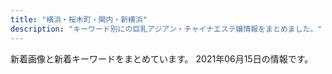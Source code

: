 ```yaml
---
title: "横浜・桜木町・関内・新横浜"
description: "キーワード別にの巨乳アジアン・チャイナエステ嬢情報をまとめました。"
---
```


新着画像と新着キーワードをまとめています。
2021年06月15日の情報です。

<DmmAffiliateIns />
<KeywordTable
  shops={
    [
    {
        "url": "http://www.est-baby.work/",
        "img_links": [
            "http://www.est-baby.work/img/kaori1.png",
            "http://www.est-baby.work/img/yuki1.png",
            "http://www.est-baby.work/images/news.jpg",
            "http://www.est-baby.work/staff/nana.jpg",
            "http://www.est-baby.work/images/staff_t.jpg",
            "http://www.est-baby.work/images/interior_t.jpg",
            "http://www.est-baby.work/images/head.jpg",
            "http://www.est-baby.work/images/8.jpg",
            "http://www.est-baby.work/images/sys4.jpg",
            "http://www.est-baby.work/images/sys1.jpg",
            "http://www.est-baby.work/staff/kaori.jpg",
            "http://www.est-baby.work/images/int2.jpg",
            "http://www.est-baby.work/images/7.jpg",
            "http://www.est-baby.work/images/3.jpg",
            "http://www.est-baby.work/img/yuki2.png",
            "http://www.est-baby.work/images/menu/top.png",
            "http://www.est-baby.work/images/koko_200x40.png",
            "http://www.est-baby.work/staff/sizuka.jpg",
            "http://www.est-baby.work/images/sisu.jpg",
            "http://www.est-baby.work/images/menu/staff.png",
            "http://www.est-baby.work/images/tr.jpg",
            "http://www.est-baby.work/images/tgirl.jpg",
            "http://www.est-baby.work/staff/yuki.jpg",
            "http://www.est-baby.work/staff/koko.jpg",
            "http://www.est-baby.work/img/sizuka1.png",
            "http://www.est-baby.work/img/koko1.png",
            "http://www.est-baby.work/images/menu/interior.png",
            "http://www.est-baby.work/images/1.jpg",
            "http://www.est-baby.work/img/nana1.png",
            "http://www.est-baby.work/images/int1.jpg",
            "http://www.est-baby.work/images/sys2.jpg",
            "http://www.est-baby.work/images/sys3.jpg",
            "http://www.est-baby.work/images/6.jpg"
        ],
        "keywords": {},
        "station": "\u65e5\u30ce\u51fa\u753a\u99c5",
        "name": "\u7652\uff5e\u3044\u3084\u3057\uff5e"
    },
    {
        "station": "JR\u4e2d\u5c71\u99c5\u5317\u53e3",
        "img_links": [
            "http://viyuiop.xyz/static/picture/ttl_staff.png",
            "http://viyuiop.xyz/uploads/210430/1-21043015301GC.jpg",
            "http://viyuiop.xyz/static/picture/foot.png",
            "http://viyuiop.xyz/uploads/210430/1-210430153051255.jpg",
            "http://viyuiop.xyz/static/picture/topimg1.jpg",
            "http://viyuiop.xyz/uploads/210430/1-2104301531225L.jpg",
            "http://viyuiop.xyz/uploads/210608/1-21060Q00033942.jpg",
            "http://viyuiop.xyz/static/picture/head.jpg",
            "http://viyuiop.xyz/uploads/210512/1-210512124613W6.jpg",
            "http://viyuiop.xyz/uploads/210506/1-210506091Q9491.jpg",
            "http://viyuiop.xyz/uploads/210517/1-21051G23ZJc.jpg",
            "http://viyuiop.xyz/uploads/210430/1-2104301KKM53.jpg",
            "http://viyuiop.xyz/static/picture/topimg2.jpg",
            "http://viyuiop.xyz/static/picture/campaign_ani.jpg"
        ],
        "url": "http://viyuiop.xyz/",
        "keywords": {},
        "name": "\u82b1\u306e\u5929\u4f7f"
    },
    {
        "name": "\u7f8e\u5c11\u5973\u5b66\u9662",
        "station": "JR\u4e2d\u5c71\u99c5",
        "img_links": [
            "http://flower.a1.jps.mn/upload/sites/47/2021/05/2021052015280184-365x548.jpg",
            "http://flower.a1.jps.mn/upload/sites/47/2021/06/2021061312310388-365x548.jpg",
            "http://flower.ests.jp/images/room1.jpg",
            "http://flower.a1.jps.mn/upload/sites/47/2021/05/2021052015280476-365x548.jpg",
            "http://flower.ests.jp/images/nbj2.jpg",
            "http://flower.ests.jp/images/nbj4.jpg",
            "http://flower.ests.jp/images/room2.jpg",
            "http://flower.ests.jp/images/top.jpg",
            "http://flower.ests.jp/images/s_staff.jpg",
            "http://flower.ests.jp/images/s_face.jpg",
            "http://flower.a1.jps.mn/upload/sites/47/2021/05/2021052015280184-252x378.jpg",
            "http://flower.a1.jps.mn/upload/sites/47/2021/05/2021052015280576-365x548.jpg",
            "http://flower.ests.jp/images/room3.jpg",
            "http://flower.ests.jp/images/s_news.jpg",
            "http://flower.ests.jp/images/room4.jpg",
            "http://flower.ests.jp/images/s_sysytem.jpg",
            "http://flower.a1.jps.mn/upload/sites/47/2021/05/2021052015280476-252x378.jpg",
            "http://flower.ests.jp/images/s_pick.jpg",
            "http://flower.a1.jps.mn/upload/sites/47/2021/06/2021061312310388-252x378.jpg",
            "http://flower.ests.jp/images/s_info.jpg",
            "http://flower.a1.jps.mn/upload/sites/47/2021/05/2021052015280576-252x378.jpg",
            "http://flower.a1.jps.mn/upload/sites/47/2021/05/2021052015280365-365x548.jpg",
            "http://flower.a1.jps.mn/upload/sites/47/2021/05/2021052015280365-252x378.jpg",
            "http://flower.ests.jp/images/s_link.jpg",
            "http://flower.ests.jp/images/1.jpg",
            "http://flower.ests.jp/images/mobile.jpg"
        ],
        "url": "http://flower.ests.jp/",
        "keywords": {
            "87": 3,
            "83": 1,
            "E": 2,
            "D": 3,
            "86": 1
        }
    },
    {
        "url": "http://xn--vckg5a5c7c8c1czd.xyz/",
        "keywords": {},
        "station": "\u30bb\u30f3\u30bf\u30fc\u5317\u99c5",
        "img_links": [
            "http://xn--vckg5a5c7c8c1czd.xyz/img/nav-002.png",
            "http://xn--vckg5a5c7c8c1czd.xyz/img/cg10.png",
            "http://xn--vckg5a5c7c8c1czd.xyz/img/nav-005.png",
            "http://xn--vckg5a5c7c8c1czd.xyz/img/cg05.png",
            "http://xn--vckg5a5c7c8c1czd.xyz/img/no.png",
            "http://xn--vckg5a5c7c8c1czd.xyz/img/a5.jpg",
            "http://xn--vckg5a5c7c8c1czd.xyz/img/cg06.png",
            "http://xn--vckg5a5c7c8c1czd.xyz/img/nav-001.png",
            "http://xn--vckg5a5c7c8c1czd.xyz/img/nav-006.png",
            "http://xn--vckg5a5c7c8c1czd.xyz/img/a6.jpg",
            "http://xn--vckg5a5c7c8c1czd.xyz/img/cg02.png",
            "http://xn--vckg5a5c7c8c1czd.xyz/img/cg07.png",
            "http://xn--vckg5a5c7c8c1czd.xyz/img/cg03.png",
            "http://xn--vckg5a5c7c8c1czd.xyz/img/cg04.png",
            "http://xn--vckg5a5c7c8c1czd.xyz/img/top01.png",
            "http://xn--vckg5a5c7c8c1czd.xyz/img/cg01.png",
            "http://xn--vckg5a5c7c8c1czd.xyz/img/a1.jpg",
            "http://xn--vckg5a5c7c8c1czd.xyz/img/a2.jpg",
            "http://xn--vckg5a5c7c8c1czd.xyz/img/cg08.png",
            "http://xn--vckg5a5c7c8c1czd.xyz/img/a3.jpg",
            "http://xn--vckg5a5c7c8c1czd.xyz/img/tel.png",
            "http://xn--vckg5a5c7c8c1czd.xyz/img/nav-004.png",
            "http://xn--vckg5a5c7c8c1czd.xyz/img/a4.jpg",
            "http://xn--vckg5a5c7c8c1czd.xyz/img/nav-003.png"
        ],
        "name": "\u30a2\u30ed\u30de\u30db\u30fc\u30e0"
    },
    {
        "keywords": {},
        "url": "http://saralaya.xyz/",
        "img_links": [
            "http://saralaya.xyz/style/images/nav2-sta.png",
            "http://saralaya.xyz/style/images/sys.jpg",
            "http://saralaya.xyz/style/images/index-miru_03.jpg",
            "http://saralaya.xyz/style/images/s-bian.png",
            "http://saralaya.xyz/style/images/nav-sys.jpg",
            "http://saralaya.xyz/style/images/zhuyi.jpg",
            "http://saralaya.xyz/uploads/200608/1-20060QK1404Q.jpg",
            "http://saralaya.xyz/uploads/201203/1-2012031HR6309.jpg",
            "http://saralaya.xyz/style/images/t3.png",
            "http://saralaya.xyz/style/images/t2.png",
            "http://saralaya.xyz/uploads/200608/1-20060QK211234.jpg",
            "http://saralaya.xyz/style/images/index-miru_18.jpg",
            "http://saralaya.xyz/uploads/190129/1-1Z129133H9E3.jpg",
            "http://saralaya.xyz/style/images/index-miru_06.jpg",
            "http://saralaya.xyz/style/images/t4.jpg",
            "http://saralaya.xyz/style/images/t6.jpg",
            "http://saralaya.xyz/uploads/200608/1-20060QK101292.jpg"
        ],
        "station": "\u5e73\u6cbc\u6a4b\u99c5",
        "name": "37.5\u2103"
    },
    {
        "url": "http://es-kannai.link",
        "keywords": {},
        "img_links": [
            "http://es-kannai.link/wp-content/themes/template-salon2/images/news-ttl.jpg",
            "http://es-kannai.link/wp-content/uploads/2021/04/IMG_5653-250x376.jpg",
            "http://es-kannai.link/wp-content/themes/template-salon2/images/main-img.jpg",
            "http://es-kannai.link/wp-content/uploads/2021/04/IMG_5652-250x376.jpg",
            "http://es-kannai.link/wp-content/uploads/2016/12/v.jpg",
            "http://es-kannai.link/wp-content/themes/template-salon2/images/newface-ttl.jpg",
            "http://es-kannai.link/wp-content/uploads/2021/04/IMG_5649-250x376.jpg",
            "http://es-kannai.link/wp-content/uploads/2021/04/IMG_5650-250x376.jpg",
            "http://es-kannai.link/wp-content/uploads/2021/04/IMG_5650-400x600.jpg",
            "http://cdn.dino-es.com/images/logo/200x40DinoEs.png",
            "http://es-kannai.link/wp-content/uploads/2021/04/IMG_5651.jpg",
            "http://es-kannai.link/wp-content/uploads/2021/04/IMG_5650.jpg",
            "http://es-kannai.link/wp-content/uploads/2021/04/IMG_5652.jpg",
            "http://es-kannai.link/wp-content/uploads/2016/12/d.png",
            "http://es-kannai.link/wp-content/uploads/2016/12/a.jpg",
            "http://es-kannai.link/wp-content/uploads/2021/04/IMG_5653-400x600.jpg",
            "http://es-kannai.link/wp-content/uploads/2016/12/vvv.png",
            "http://es-kannai.link/wp-content/uploads/2021/04/IMG_5649.jpg",
            "http://es-kannai.link/wp-content/themes/template-salon2/images/info.png",
            "http://es-kannai.link/wp-content/uploads/2021/04/IMG_5653.jpg",
            "http://es-kannai.link/wp-content/uploads/2016/12/aa.jpg",
            "http://es-kannai.link/wp-content/uploads/2016/12/vvvv.png",
            "http://es-kannai.link/wp-content/themes/template-salon2/images/m-info.png",
            "http://es-kannai.link/wp-content/uploads/2016/12/aaa.jpg",
            "http://es-kannai.link/wp-content/uploads/2021/04/IMG_5649-400x600.jpg",
            "http://es-kannai.link/wp-content/uploads/2021/04/IMG_5652-400x600.jpg",
            "http://es-kannai.link/wp-content/uploads/2016/12/dd.png",
            "http://es-kannai.link/wp-content/uploads/2021/04/IMG_5651-250x376.jpg",
            "http://es-kannai.link/wp-content/uploads/2021/06/0614.jpg",
            "http://es-kannai.link/wp-content/uploads/2016/12/aaaa.jpg",
            "http://es-kannai.link/wp-content/themes/template-salon2/images/campaign-bnr.png",
            "http://es-kannai.link/wp-content/uploads/2016/12/vv.jpg",
            "http://es-kannai.link/wp-content/uploads/2021/04/IMG_5651-400x600.jpg"
        ],
        "name": "Venus",
        "station": "JR\u95a2\u5185\u99c5\u5357\u53e3"
    },
    {
        "keywords": {},
        "station": "JR\u6771\u795e\u5948\u5ddd\u99c5\u897f\u53e3",
        "name": "\u82b1\u6c34\u6728",
        "url": "http://est-hanamizuki.com/",
        "img_links": [
            "http://est-hanamizuki.com/images/m4.jpg",
            "http://est-hanamizuki.com/images/g12.jpg",
            "http://est-hanamizuki.com/images/head.jpg",
            "http://est-hanamizuki.com/images/11.png",
            "http://est-hanamizuki.com/images/g2.jpg",
            "http://est-hanamizuki.com/images/m1.jpg",
            "http://est-hanamizuki.com/images/g3.jpg",
            "http://est-hanamizuki.com/images/g33.jpg",
            "http://est-hanamizuki.com/images/m3.jpg",
            "http://est-hanamizuki.com/images/g32.jpg",
            "http://est-hanamizuki.com/images/erika2.jpg",
            "http://est-hanamizuki.com/images/info.png",
            "http://est-hanamizuki.com/images/g13.jpg",
            "http://est-hanamizuki.com/images/erika.jpg",
            "http://est-hanamizuki.com/images/zi_staff.png",
            "http://est-hanamizuki.com/images/g22.jpg",
            "http://est-hanamizuki.com/images/news1.png",
            "http://est-hanamizuki.com/images/mobile.jpg",
            "http://est-hanamizuki.com/images/g23.jpg",
            "http://est-hanamizuki.com/images/g1.jpg",
            "http://est-hanamizuki.com/images/m2.jpg",
            "http://est-hanamizuki.com/images/r111.jpg"
        ]
    },
    {
        "img_links": [],
        "keywords": {},
        "url": "https://arena.xyz.mn/",
        "name": "\u30a2\u30ea\u30fc\u30ca",
        "station": "JR\u6a2a\u6d5c\u99c5\u897f\u53e3"
    },
    {
        "station": "JR\u95a2\u5185\u99c5\u5317\u53e3",
        "keywords": {
            "D": 4,
            "86": 2,
            "88": 2,
            "87": 1
        },
        "name": "\u78a7\u3044\u9ce5",
        "url": "http://www.aoitori.mesthe.com/",
        "img_links": [
            "http://www.aoitori.mesthe.com/images/bj3.png",
            "http://www.aoitori.mesthe.com/images/shop/shop01.jpg",
            "http://www.aoitori.mesthe.com/images/link_line.png",
            "http://www.aoitori.mesthe.com/images/shop/shop02.jpg",
            "http://www.aoitori.mesthe.com/files/003.jpg",
            "http://www.aoitori.mesthe.com/files/005.jpg",
            "http://www.aoitori.mesthe.com/files/002-02.jpg",
            "http://www.aoitori.mesthe.com/files/006-02.jpg",
            "http://www.aoitori.mesthe.com/images/staff_line.png",
            "http://www.aoitori.mesthe.com/files/003-02.jpg",
            "http://www.aoitori.mesthe.com/files/005-02.jpg",
            "http://www.aoitori.mesthe.com/images/mobile.png",
            "http://www.aoitori.mesthe.com/images/top.png",
            "http://www.aoitori.mesthe.com/images/girl-z2.jpg",
            "http://www.aoitori.mesthe.com/images/girl-z1.jpg",
            "http://www.aoitori.mesthe.com/files/002.jpg",
            "http://www.aoitori.mesthe.com/files/006.jpg",
            "http://www.aoitori.mesthe.com/images/shop/shop03.jpg",
            "http://www.aoitori.mesthe.com/images/infor.png",
            "http://www.aoitori.mesthe.com/images/shop/shop04.jpg",
            "http://www.aoitori.mesthe.com/images/top_sche.png",
            "http://www.aoitori.mesthe.com/files/007-02.jpg",
            "http://www.aoitori.mesthe.com/files/007.jpg",
            "http://www.aoitori.mesthe.com/images/tit-infor.png"
        ]
    },
    {
        "name": "\u68ee\u7f85",
        "station": "JR\u95a2\u5185\u99c5\u5357\u53e3",
        "url": "http://latte.iest.xyz/",
        "keywords": {
            "89": 2,
            "D": 3,
            "88": 1
        },
        "img_links": [
            "http://latte.iest.xyz/css/nav/nav-004.png",
            "http://latte.iest.xyz/css/staff/staff06.jpg",
            "http://latte.iest.xyz/css/staff/staff01.jpg",
            "http://latte.iest.xyz/css/osusume01.jpg",
            "http://latte.iest.xyz/css/tel01.png",
            "http://latte.iest.xyz/css/nav/nav-005.png",
            "http://latte.iest.xyz/css/head-change.jpg",
            "http://latte.iest.xyz/css/nav/nav-001.png",
            "http://latte.iest.xyz/css/staff/staff02.jpg",
            "http://latte.iest.xyz/css/nav/nav-003.png",
            "http://latte.iest.xyz/css/top03.jpg",
            "http://latte.iest.xyz/css/nav/nav-002.png",
            "http://latte.iest.xyz/css/nav/nav-006.png"
        ]
    },
    {
        "img_links": [
            "http://www.oguti.work/images/3.jpg",
            "http://www.oguti.work/img/miki1.jpg",
            "http://www.oguti.work/images/rec2.jpg",
            "http://www.oguti.work/img/kaori1.jpg",
            "http://www.oguti.work/images/int1.jpg",
            "http://www.oguti.work/staff/miki.jpg",
            "http://www.oguti.work/images/ac1.jpg",
            "http://www.oguti.work/images/staff_t.jpg",
            "http://www.oguti.work/images/s1.png",
            "http://www.oguti.work/staff/kaori.jpg",
            "http://www.oguti.work/images/news.jpg",
            "http://www.oguti.work/images/4.jpg",
            "http://www.oguti.work/images/tg.jpg",
            "http://www.oguti.work/images/interior_t.jpg",
            "http://www.oguti.work/images/head.jpg",
            "http://www.oguti.work/staff/rie.jpg",
            "http://www.oguti.work/images/int2.jpg",
            "http://www.oguti.work/staff/yuna.jpg",
            "http://www.oguti.work/img/yuna2.jpg",
            "http://www.oguti.work/img/miki2.jpg",
            "http://www.oguti.work/images/sys.jpg",
            "http://www.oguti.work/img/yuna1.jpg",
            "http://www.oguti.work/images/rec1.jpg",
            "http://www.oguti.work/img/rie1.jpg",
            "http://www.oguti.work/images/2.jpg",
            "http://www.oguti.work/images/1.jpg"
        ],
        "name": "\u7d50",
        "url": "http://www.oguti.work/",
        "station": "JR\u5927\u53e3\u99c5\u6771\u53e3",
        "keywords": {}
    },
    {
        "keywords": {
            "90": 15,
            "88": 5
        },
        "station": "JR\u95a2\u5185\u99c5",
        "name": "Olive",
        "img_links": [
            "https://hamamatsucho-esthe.work/icon/google_plus.png",
            "https://kannai-mensesthe.com/images/main1.jpg",
            "https://kannai-mensesthe.com//images/footer-r.png",
            "https://kannai-mensesthe.com/room/2-s.jpg",
            "https://kannai-mensesthe.com/2019/12/03/risa-s1.jpg",
            "https://kannai-mensesthe.com/staff/sachi-l1.jpg",
            "https://kannai-mensesthe.com/staff/ayumi-s1.jpg",
            "https://kannai-mensesthe.com/room/esthe1.jpg",
            "https://kannai-mensesthe.com/room/esthe2.jpg",
            "https://hamamatsucho-esthe.work/icon/twitter.png",
            "https://kannai-mensesthe.com/room/1-s.jpg",
            "https://hamamatsucho-esthe.work/icon/facebook.png",
            "https://kannai-mensesthe.com/images/footer-l.png",
            "https://kannai-mensesthe.com/images/flower.png",
            "https://kannai-mensesthe.com/2019/11/10/1.jpg",
            "https://kannai-mensesthe.com/staff/momo-s1.jpg",
            "https://kannai-mensesthe.com/icon/twitter.png",
            "https://kannai-mensesthe.com/staff/risa-s1.jpg",
            "https://kannai-mensesthe.com/staff/sachi-s1.jpg",
            "https://kannai-mensesthe.com/room/esthe3.jpg",
            "https://kannai-mensesthe.com/room/2-l.jpg",
            "https://kannai-mensesthe.com/icon/line.png",
            "https://kannai-mensesthe.com/button/staff.png",
            "http://kannai-mensesthe.com/images/flower.png",
            "https://kannai-mensesthe.com/room/4-l.jpg",
            "https://kannai-mensesthe.com/staff/momo-l1.jpg",
            "https://kannai-mensesthe.com/staff/risa-l1.jpg",
            "https://kannai-mensesthe.com/room/3-s.jpg",
            "https://kannai-mensesthe.com/button/blog.png",
            "https://kannai-mensesthe.com/room/3-l.jpg",
            "https://kannai-mensesthe.com/images/clear.png",
            "https://kannai-mensesthe.com/icon/facebook.png",
            "https://kannai-mensesthe.com/staff/ayumi-l1.jpg",
            "https://kannai-mensesthe.com/images/main-sp.jpg",
            "https://hamamatsucho-esthe.work/icon/line.png",
            "https://kannai-mensesthe.com/icon/google_plus.png",
            "https://kannai-mensesthe.com/room/1-l.jpg",
            "https://kannai-mensesthe.com/button/home.png",
            "https://kannai-mensesthe.com/room/4-s.jpg"
        ],
        "url": "http://kannai-mensesthe.com/"
    },
    {
        "url": "http://www.sunflower-kannai.com/",
        "name": "Sunflower\uff5e\u30b5\u30f3\u30d5\u30e9\u30ef\u30fc\uff5e",
        "keywords": {
            "\u30bb\u30af\u30b7\u30fc": 1,
            "87": 20,
            "D": 26,
            "86": 6
        },
        "station": "JR\u95a2\u5185\u99c5\u5317\u53e3",
        "img_links": [
            "http://www.sunflower-kannai.com/images/head.jpg",
            "http://www.sunflower-kannai.com/images/int3.jpg",
            "http://www.sunflower-kannai.com/files/023-02.jpg",
            "http://www.sunflower-kannai.com/images/slider02.jpg",
            "http://www.sunflower-kannai.com/images/tre.jpg",
            "http://www.sunflower-kannai.com/images/slider07.jpg",
            "http://www.sunflower-kannai.com/files/003.jpg",
            "http://www.sunflower-kannai.com/images/int1.jpg",
            "http://www.sunflower-kannai.com/images/sys1.jpg",
            "http://www.sunflower-kannai.com/images/staffback.jpg",
            "http://www.sunflower-kannai.com/images/ac1.jpg",
            "http://www.sunflower-kannai.com/images/faq.jpg",
            "http://www.sunflower-kannai.com/files/028-02.jpg",
            "http://www.sunflower-kannai.com/files/034-02.jpg",
            "http://www.sunflower-kannai.com/images/sys2.jpg",
            "http://www.sunflower-kannai.com/files/026-02.jpg",
            "http://www.sunflower-kannai.com/images/staff_t.jpg",
            "http://www.sunflower-kannai.com/images/slider06.jpg",
            "http://www.sunflower-kannai.com/images/news.jpg",
            "http://www.sunflower-kannai.com/files/033.jpg",
            "http://www.sunflower-kannai.com/images/slider03.jpg",
            "http://www.sunflower-kannai.com/files/028.jpg",
            "http://www.sunflower-kannai.com/images/int2.jpg",
            "http://www.sunflower-kannai.com/files/020.jpg",
            "http://www.sunflower-kannai.com/images/ta.jpg",
            "http://www.sunflower-kannai.com/images/interior_t.jpg",
            "http://www.sunflower-kannai.com/images/slider01.jpg",
            "http://www.sunflower-kannai.com/images/faq_t.jpg",
            "http://www.sunflower-kannai.com/files/039-02.jpg",
            "http://www.sunflower-kannai.com/files/003-02.jpg",
            "http://www.sunflower-kannai.com/files/022.jpg",
            "http://www.sunflower-kannai.com/files/022-02.jpg",
            "http://www.sunflower-kannai.com/files/026.jpg",
            "http://www.sunflower-kannai.com/images/info.jpg",
            "http://www.sunflower-kannai.com/files/004.jpg",
            "http://www.sunflower-kannai.com/files/011.jpg",
            "http://www.sunflower-kannai.com/files/014.jpg",
            "http://www.sunflower-kannai.com/files/023.jpg",
            "http://www.sunflower-kannai.com/files/004-02.jpg",
            "http://www.sunflower-kannai.com/files/020-02.jpg",
            "http://www.sunflower-kannai.com/files/006.jpg",
            "http://www.sunflower-kannai.com/images/sys3.jpg",
            "http://www.sunflower-kannai.com/files/033-02.jpg",
            "http://www.sunflower-kannai.com/files/006-02.jpg",
            "http://www.sunflower-kannai.com/images/slider04.jpg",
            "http://www.sunflower-kannai.com/files/011-02.jpg",
            "http://www.sunflower-kannai.com/images/sys4.jpg",
            "http://www.sunflower-kannai.com/files/034.jpg",
            "http://www.sunflower-kannai.com/files/014-02.jpg",
            "http://www.sunflower-kannai.com/images/slider08.jpg",
            "http://www.sunflower-kannai.com/images/slider09.jpg",
            "http://www.sunflower-kannai.com/files/039.jpg",
            "http://www.sunflower-kannai.com/images/slider05.jpg"
        ]
    },
    {
        "name": "\u30c1\u30a7\u30ea\u30fc",
        "station": "JR\u6a2a\u6d5c\u99c5\u5317\u897f\u53e3",
        "keywords": {
            "85": 2,
            "84": 1,
            "C": 11,
            "86": 1,
            "D": 3
        },
        "url": "http://sh-riraku31.xyz/",
        "img_links": [
            "http://sh-riraku31.xyz/uploads/201005/1-201005162101U5.jpg",
            "http://sh-riraku31.xyz/uploads/201005/1-2010051J55CA.jpg",
            "http://sh-riraku31.xyz/uploads/allimg/180703/1-1PF3111J3201.png",
            "http://sh-riraku31.xyz/uploads/201005/1-201005162010396.jpg",
            "http://sh-riraku31.xyz/templets/default/picture/top1.jpg",
            "http://sh-riraku31.xyz/templets/default/picture/s_news.jpg",
            "http://sh-riraku31.xyz/templets/default/picture/girl-z2.jpg",
            "http://sh-riraku31.xyz/uploads/201005/1-2010051621224F.jpg",
            "http://sh-riraku31.xyz/templets/default/picture/top.jpg",
            "http://sh-riraku31.xyz/uploads/201005/1-201005162052635.jpg",
            "http://sh-riraku31.xyz/uploads/allimg/180629/1-1P629115504250.png",
            "http://sh-riraku31.xyz/templets/default/picture/girl-z1.jpg",
            "http://sh-riraku31.xyz/uploads/201005/1-20100516201cK.jpg",
            "http://sh-riraku31.xyz/templets/default/picture/staff01.jpg",
            "http://sh-riraku31.xyz/uploads/201005/1-201005162114248.jpg",
            "http://sh-riraku31.xyz/uploads/201005/1-2010051J6062Y.jpg"
        ]
    },
    {
        "img_links": [
            "http://smile.esjp.xyz/images/system/sys02.jpg",
            "http://smile.esjp.xyz/images/room/photo02.jpg",
            "http://smile.esjp.xyz/girl/7.jpg",
            "http://smile.esjp.xyz/images/info.jpg",
            "http://smile.esjp.xyz/images/staff_mitashi.jpg",
            "http://smile.esjp.xyz/images/system/sys01.jpg",
            "http://smile.esjp.xyz/images/room/photo01.jpg",
            "http://smile.esjp.xyz/girl/6.jpg",
            "http://smile.esjp.xyz/images/top_flash_01.jpg",
            "http://smile.esjp.xyz/images/room/photo03.jpg",
            "http://smile.esjp.xyz/images/room/photo04.jpg"
        ],
        "url": "http://smile.esjp.xyz/",
        "name": "\u30b9\u30de\u30a4\u30eb",
        "station": "JR\u95a2\u5185\u99c5\u5317\u53e3",
        "keywords": {}
    },
    {
        "name": "Baby Heart \uff5e\u30d9\u30a4\u30d3\u30fc\u30cf\u30fc\u30c8\uff5e",
        "station": "JR\u95a2\u5185\u99c5\u5357\u53e3",
        "url": "http://babyheart.info/",
        "keywords": {
            "\u30bb\u30af\u30b7\u30fc": 1,
            "80": 1,
            "88": 1,
            "E": 1,
            "99": 1,
            "86": 3,
            "96": 1,
            "D": 2,
            "85": 1,
            "C": 3
        },
        "img_links": [
            "http://babyheart.info/js/sliderLine/slide_next.png",
            "http://babyheart.info/staffPhoto/b20201113143406.jpg",
            "http://babyheart.info/staffPhoto/b20210503161428.jpg",
            "http://babyheart.info/images/returnBtn.png",
            "http://babyheart.info/staffPhoto/b20210506144322.jpg",
            "http://babyheart.info/staffPhoto/b20201102165737.jpg",
            "http://babyheart.info/staffPhoto/s20210504141830.jpg",
            "http://babyheart.info/images/mobile.jpg",
            "http://babyheart.info/js/sliderLine/slide_prev.png",
            "http://babyheart.info/staffPhoto/s20210209231643.jpg",
            "http://babyheart.info/images/gallery1.jpg",
            "http://babyheart.info/images/slider1/02.jpg",
            "http://babyheart.info/uploadfiles/Image/campaignBabyheartInfo.jpg",
            "http://babyheart.info/staffPhoto/s20210503161428.jpg",
            "http://babyheart.info/staffPhoto/s20201102210807.jpg",
            "http://babyheart.info/staffPhoto/b20210209231643.jpg",
            "http://babyheart.info/staffPhoto/s20201102132433.jpg",
            "http://babyheart.info/staffPhoto/b20201102210807.jpg",
            "http://babyheart.info/staffPhoto/b20210504141830.jpg",
            "http://babyheart.info/images/slider1/03.jpg",
            "http://babyheart.info/staffPhoto/s20201113143808.jpg",
            "http://babyheart.info/staffPhoto/s20210506144322.jpg",
            "http://babyheart.info/staffPhoto/s20201102165737.jpg",
            "http://babyheart.info/staffPhoto/b20201102165304.jpg",
            "http://babyheart.info/staffPhoto/b20201102132433.jpg",
            "http://babyheart.info/staffPhoto/s20201113143406.jpg",
            "http://babyheart.info/staffPhoto/b20201113143808.jpg",
            "http://babyheart.info/staffPhoto/s20201102165304.jpg"
        ]
    },
    {
        "station": "JR\u65b0\u6a2a\u6d5c\u99c5\u5317\u53e3",
        "img_links": [
            "http://koukoku.xyz/vivian/css/top04.jpg",
            "http://koukoku.xyz/vivian/css/top05.jpg",
            "http://koukoku.xyz/vivian/css/top02.jpg",
            "http://koukoku.xyz/vivian/css/staff/staff02.jpg",
            "http://koukoku.xyz/vivian/css/01.jpg",
            "http://koukoku.xyz/vivian/css/top03.jpg",
            "http://koukoku.xyz/vivian/images/call.png",
            "http://koukoku.xyz/vivian/css/staff/staff03.jpg",
            "http://koukoku.xyz/vivian/css/staff/staff01.jpg",
            "http://koukoku.xyz/vivian/css/m-head.jpg"
        ],
        "url": "http://koukoku.xyz/vivian/",
        "keywords": {
            "90": 4,
            "F": 2,
            "E": 4,
            "88": 2
        },
        "name": "ViVian"
    },
    {
        "img_links": [
            "http://yuga.estx.net/images/main_03.jpg",
            "http://yuga.estx.net/images/main_14.jpg",
            "http://yuga.estx.net/images/main_13.jpg",
            "http://yuga.estx.net/images/main_07.jpg",
            "http://yuga.estx.net/images/main_19.jpg",
            "http://yuga.estx.net/images/info_12.jpg",
            "http://yuga.estx.net/images/main_15.jpg",
            "http://yuga.estx.net/images/main_16.jpg",
            "http://yuga.estx.net/staff/1/1.jpg",
            "http://yuga.estx.net/images/main_08.jpg",
            "http://yuga.estx.net/images/main_10.jpg",
            "http://yuga.estx.net/images/main_12.jpg",
            "http://yuga.estx.net/images/main_09.jpg",
            "http://yuga.estx.net/images/main_05.jpg",
            "http://yuga.estx.net/staff/2/1.jpg",
            "http://yuga.estx.net/images/main_11.jpg",
            "http://yuga.estx.net/images/noimage.jpg",
            "http://yuga.estx.net/staff/4/1.jpg",
            "http://yuga.estx.net/images/main_06.jpg",
            "http://yuga.estx.net/images/staff_12.jpg",
            "http://yuga.estx.net/staff/3/1.jpg",
            "http://yuga.estx.net/images/staff_16.jpg"
        ],
        "url": "http://yuga.estx.net/",
        "keywords": {},
        "station": "JR\u4e2d\u5c71\u99c5",
        "name": "\u512a\u96c5\uff5e\u3086\u3046\u304c\uff5e"
    },
    {
        "img_links": [
            "http://aroma-est.xyz/img/cg02.jpg",
            "http://aroma-est.xyz/img/cg01.jpg",
            "http://aroma-est.xyz/img/cg05.jpg",
            "http://aroma-est.xyz/img/r0.jpg",
            "http://aroma-est.xyz/img/cg04.jpg",
            "http://aroma-est.xyz/img/topimg1.jpg",
            "http://aroma-est.xyz/img/cg0.jpg",
            "http://aroma-est.xyz/img/cg07.jpg",
            "http://aroma-est.xyz/img/topimg.jpg",
            "http://aroma-est.xyz/img/cg06.jpg",
            "http://aroma-est.xyz/img/r2.jpg",
            "http://aroma-est.xyz/img/r3.jpg"
        ],
        "station": "JR\u6771\u795e\u5948\u5ddd\u99c5\u897f\u53e3",
        "url": "http://aroma-est.xyz/",
        "keywords": {},
        "name": "Sugar \uff5e\u30b7\u30e5\u30ac\u30fc\uff5e"
    },
    {
        "name": "\u307f\u3055\u304d",
        "station": "JR\u6771\u795e\u5948\u5ddd\u99c5\u897f\u53e3",
        "keywords": {
            "88": 1,
            "84": 2,
            "D": 3,
            "F": 7,
            "C": 2,
            "94": 8
        },
        "img_links": [
            "http://ciliasa.xyz/picture/m-head01.jpg",
            "http://ciliasa.xyz/uploads/210412/1-210412123IR91.jpg",
            "http://ciliasa.xyz/picture/m-top003.jpg",
            "http://ciliasa.xyz/picture/m-top004.jpg",
            "http://ciliasa.xyz/uploads/210419/1-210419143Z0E2.jpg",
            "http://ciliasa.xyz/uploads/210505/1-2105050Z6455C.jpg",
            "http://ciliasa.xyz/uploads/210412/1-210412105G2462.jpg",
            "http://ciliasa.xyz/uploads/200601/1-200601142G5438.jpg",
            "http://ciliasa.xyz/uploads/210428/1-21042PZI2S2.jpg",
            "http://ciliasa.xyz/uploads/210403/1-21040313321G04.jpg",
            "http://ciliasa.xyz/uploads/210524/1-2105241343103R.jpg",
            "http://ciliasa.xyz/uploads/200601/1-200601142629454.jpg",
            "http://ciliasa.xyz/uploads/210409/1-2104091K441949.jpg",
            "http://ciliasa.xyz/uploads/210409/1-2104091K430457.jpg",
            "http://ciliasa.xyz/uploads/200601/1-200601142P4643.jpg",
            "http://ciliasa.xyz/picture/cam-01.jpg",
            "http://ciliasa.xyz/uploads/210607/1-21060F91645459.jpg",
            "http://ciliasa.xyz/uploads/210403/1-210403133233553.jpg",
            "http://ciliasa.xyz/uploads/210421/1-210421124F4292.jpg",
            "http://ciliasa.xyz/picture/foot01.jpg",
            "http://ciliasa.xyz/uploads/210505/1-2105050Z61M31.jpg",
            "http://ciliasa.xyz/picture/call.png",
            "http://ciliasa.xyz/uploads/210428/1-21042PZJ2611.jpg",
            "http://ciliasa.xyz/uploads/200601/1-200601142639540.jpg",
            "http://ciliasa.xyz/uploads/210419/1-21041914393I38.jpg",
            "http://ciliasa.xyz/uploads/210524/1-21052413425X14.jpg",
            "http://ciliasa.xyz/uploads/210607/1-21060F91635B4.jpg",
            "http://ciliasa.xyz/uploads/200601/1-200601142F5435.jpg",
            "http://ciliasa.xyz/uploads/210421/1-210421124A3613.jpg",
            "http://ciliasa.xyz/uploads/200601/1-200601142K43F.jpg"
        ],
        "url": "http://ciliasa.xyz/"
    },
    {
        "station": "JR\u95a2\u5185\u99c5\u5317\u53e3",
        "name": "Dear",
        "keywords": {
            "87": 24,
            "85": 6,
            "D": 48,
            "86": 48,
            "C": 43
        },
        "img_links": [
            "https://dear.xyz.mn/images/top.png",
            "https://dear.xyz.mn/images/sp_top.jpg",
            "https://dear.xyz.mn/photos/sites/33/2021/04/2021042614132612.jpeg",
            "https://dear.xyz.mn/images/ac01.jpg",
            "https://dear.xyz.mn/photos/sites/33/2021/02/2021022614331675.jpeg",
            "https://dear.xyz.mn/photos/sites/33/2020/10/2020102915581219.jpeg",
            "https://dear.xyz.mn/images/ac05.jpg",
            "https://dear.xyz.mn/photos/sites/33/2021/06/2021061309101072.jpeg",
            "https://dear.xyz.mn/photos/sites/33/2020/11/2020111223000369.jpeg",
            "https://dear.xyz.mn/photos/sites/33/2020/12/2020120212565938.jpeg",
            "https://dear.xyz.mn/photos/sites/33/2020/11/2020110413285923.jpeg",
            "https://dear.xyz.mn/photos/sites/33/2021/06/2021060309274145.jpeg",
            "https://dear.xyz.mn/photos/sites/33/2021/03/2021032514544543.jpeg",
            "https://dear.xyz.mn/photos/sites/33/2020/12/2020122818210498.jpeg",
            "https://dear.xyz.mn/images/ac04.jpg",
            "https://dear.xyz.mn/photos/sites/33/2021/06/2021061308493784.jpeg",
            "https://dear.xyz.mn/photos/sites/33/2021/04/2021042914583373.jpeg",
            "https://dear.xyz.mn/photos/sites/33/2021/01/2021011914494134.jpeg",
            "https://dear.xyz.mn/images/ac02.jpg"
        ],
        "url": "https://dear.xyz.mn/"
    },
    {
        "name": "\u7d2b\u6708",
        "img_links": [
            "https://sunflower.jp.net/_src/56658780/wechatimg1321.jpg",
            "https://sunflower.jp.net/_src/56614009/wechatimg2522.jpg",
            "https://sunflower.jp.net/_src/56614007/wechatimg2302.jpg",
            "https://sunflower.jp.net/_src/56613927/sign.png",
            "https://sunflower.jp.net/_src/56613926/sign.png",
            "https://sunflower.jp.net/_src/56613992/wechatimg2302.jpg",
            "https://sunflower.jp.net/_src/56614006/wechatimg2302.jpg",
            "https://sunflower.jp.net/_src/56656280/3.jpg",
            "https://sunflower.jp.net/_src/56658782/wechatimg1319.jpg",
            "https://sunflower.jp.net/_src/56614010/wechatimg2522.jpg",
            "https://sunflower.jp.net/_src/56656281/3.jpg",
            "https://sunflower.jp.net/_src/56614008/wechatimg2522.jpg",
            "https://sunflower.jp.net/_src/56656278/3.jpg",
            "https://sunflower.jp.net/_src/56658785/wechatimg1318.jpg",
            "https://sunflower.jp.net/_src/56614021/img20210529165014913256.png",
            "https://sunflower.jp.net/_src/56614005/wechatimg2302.jpg",
            "https://sunflower.jp.net/_src/56656279/3.jpg"
        ],
        "keywords": {
            "88": 1,
            "96": 2,
            "C": 7
        },
        "url": "https://sunflower.jp.net/",
        "station": "JR\u95a2\u5185\u99c5\u5357\u53e3"
    },
    {
        "url": "http://xn--cckubj6bwie8h7e.net/",
        "keywords": {},
        "station": "JR\u65b0\u6a2a\u6d5c\u99c58\u756a\u51fa\u53e3",
        "img_links": [
            "http://xn--cckubj6bwie8h7e.net/images/cg05.jpg",
            "http://xn--cckubj6bwie8h7e.net/images/r2.jpg",
            "http://xn--cckubj6bwie8h7e.net/images/footer-r.png",
            "http://xn--cckubj6bwie8h7e.net/images/esthe4.jpg",
            "http://xn--cckubj6bwie8h7e.net/images/cg04.jpg",
            "http://xn--cckubj6bwie8h7e.net/images/google_plus.png",
            "http://xn--cckubj6bwie8h7e.net/images/cg02.jpg",
            "http://xn--cckubj6bwie8h7e.net/images/home.png",
            "http://xn--cckubj6bwie8h7e.net/images/esthe7.jpg",
            "http://xn--cckubj6bwie8h7e.net/images/footer-l.png",
            "http://xn--cckubj6bwie8h7e.net/images/esthe3.jpg",
            "http://xn--cckubj6bwie8h7e.net/images/flower.png",
            "http://xn--cckubj6bwie8h7e.net/images/clear.png",
            "http://xn--cckubj6bwie8h7e.net/images/r3.jpg",
            "http://xn--cckubj6bwie8h7e.net/link/menlog.jpg",
            "http://xn--cckubj6bwie8h7e.net/images/r4.jpg",
            "http://xn--cckubj6bwie8h7e.net/images/main1.jpg",
            "http://xn--cckubj6bwie8h7e.net/images/esthe1.jpg",
            "http://xn--cckubj6bwie8h7e.net/images/main-sp.jpg",
            "http://xn--cckubj6bwie8h7e.net/images/twitter.png",
            "http://xn--cckubj6bwie8h7e.net/images/r1.jpg",
            "http://xn--cckubj6bwie8h7e.net/images/facebook.png",
            "http://xn--cckubj6bwie8h7e.net/images/line.png",
            "http://xn--cckubj6bwie8h7e.net/images/staff.png",
            "http://xn--cckubj6bwie8h7e.net/images/esthe2.jpg",
            "http://xn--cckubj6bwie8h7e.net/images/cg03.jpg",
            "http://xn--cckubj6bwie8h7e.net/images/header3.png",
            "http://xn--cckubj6bwie8h7e.net/images/cg01.jpg",
            "http://xn--cckubj6bwie8h7e.net/images/esthe6.jpg",
            "http://xn--cckubj6bwie8h7e.net/images/link.png"
        ],
        "name": "IRIS"
    },
    {
        "url": "https://callme.iest.info/",
        "keywords": {
            "87": 8,
            "83": 4,
            "E": 4,
            "C": 17,
            "D": 32,
            "85": 8,
            "86": 16
        },
        "img_links": [
            "https://callme.iest.info/photos/sites/65/2021/04/2021042606230337.jpg",
            "https://callme.iest.info/photos/sites/65/2021/05/2021051701545423.jpg",
            "https://callme.iest.info/photos/sites/65/2021/04/2021042606232836.jpg",
            "https://callme.iest.info/images/sp_top.jpg",
            "https://callme.iest.info/photos/sites/65/2021/05/2021052303071668.jpg",
            "https://callme.iest.info/photos/sites/65/2021/04/2021042606235324.jpg",
            "https://callme.iest.info/photos/sites/65/2021/06/2021061404255010.jpg",
            "https://callme.iest.info/photos/sites/65/2021/05/2021050409224240.jpg",
            "https://callme.iest.info/photos/sites/65/2021/04/2021042607581198.jpg",
            "https://callme.iest.info/photos/sites/65/2021/06/2021060305574529.jpg"
        ],
        "station": "JR\u6771\u795e\u5948\u5ddd\u99c5\u897f\u53e3",
        "name": "Call me"
    },
    {
        "station": "\u4f0a\u52e2\u4f50\u6728\u9577\u8005\u753a\u99c5",
        "img_links": [],
        "url": "https://en.reraku.work/",
        "keywords": {},
        "name": "\u7e01"
    },
    {
        "url": "https://color.uouono.com/",
        "keywords": {},
        "img_links": [],
        "name": "\u30ab\u30e9\u30d5\u30eb\u30ea\u30be\u30fc\u30c8",
        "station": "JR\u6a2a\u6d5c\u99c5\u76f8\u9244\u53e3"
    },
    {
        "name": "\u6843\u306e\u83ef",
        "keywords": {
            "86": 10,
            "D": 8,
            "E": 2
        },
        "img_links": [
            "http://massage-aroma.pink/images/slider-img002.jpg",
            "http://massage-aroma.pink/images/tit-sub1.jpg",
            "http://massage-aroma.pink/images/m2.jpg",
            "http://massage-aroma.pink/images/cg02.jpg",
            "http://massage-aroma.pink/images/m3.jpg",
            "http://massage-aroma.pink/images/b-tel.png",
            "http://massage-aroma.pink/images/tit-sub4.jpg",
            "http://massage-aroma.pink/images/cg04.jpg",
            "http://massage-aroma.pink/images/tit-sub3.jpg",
            "http://massage-aroma.pink/images/m4.jpg",
            "http://massage-aroma.pink/images/tit-sub5.jpg",
            "http://massage-aroma.pink/images/cg01.jpg",
            "http://massage-aroma.pink/images/tit-sub6.jpg",
            "http://massage-aroma.pink/images/b-online.png",
            "http://massage-aroma.pink/images/tit-sub2.jpg",
            "http://massage-aroma.pink/images/cg05.jpg",
            "http://massage-aroma.pink/images/m1.jpg",
            "http://massage-aroma.pink/images/slider-img001.jpg",
            "http://massage-aroma.pink/images/cg03.jpg",
            "http://massage-aroma.pink/images/slider-img003.jpg"
        ],
        "url": "http://massage-aroma.pink/",
        "station": "JR\u6771\u795e\u5948\u5ddd\u99c5\u897f\u53e3"
    },
    {
        "img_links": [
            "http://sivertsa.xyz/uploads/210602/1-210602123303336.jpg",
            "http://sivertsa.xyz/uploads/allimg/180801/1-1PP1091925J2.jpg",
            "http://sivertsa.xyz/templets/default/picture/interior_t.jpg",
            "http://sivertsa.xyz/uploads/210602/1-210602123233414.jpg",
            "http://sivertsa.xyz/uploads/190906/1-1ZZ6130R3594.jpg",
            "http://sivertsa.xyz/uploads/210602/1-21060212344HH.jpg",
            "http://sivertsa.xyz/uploads/210602/1-21060212334WE.jpg",
            "http://sivertsa.xyz/uploads/allimg/180731/1-1PI1145244194.jpg",
            "http://sivertsa.xyz/templets/default/picture/news.jpg",
            "http://sivertsa.xyz/uploads/210602/1-21060212342J02.jpg",
            "http://sivertsa.xyz/templets/default/picture/staff_t.jpg",
            "http://sivertsa.xyz/uploads/190906/1-1ZZ613114IH.png",
            "http://sivertsa.xyz/templets/default/picture/head.jpg",
            "http://sivertsa.xyz/uploads/210602/1-210602123324540.jpg",
            "http://sivertsa.xyz/templets/default/picture/int1.png",
            "http://sivertsa.xyz/templets/default/picture/tt.jpg",
            "http://sivertsa.xyz/templets/default/picture/rec1.png",
            "http://sivertsa.xyz/uploads/210602/1-210602123505106.jpg",
            "http://sivertsa.xyz/uploads/180731/1-1PI1144544558.jpg",
            "http://sivertsa.xyz/uploads/210602/1-21060212340RA.jpg"
        ],
        "keywords": {
            "85": 9,
            "87": 9,
            "86": 9,
            "D": 27,
            "\u80f8": 8
        },
        "name": "\u96c5\u7f8e",
        "url": "http://sivertsa.xyz/",
        "station": "JR\u6771\u795e\u5948\u5ddd\u99c5\u897f\u53e3"
    },
    {
        "station": "\u4f0a\u52e2\u4f50\u6728\u9577\u8005\u753a\u99c5",
        "img_links": [],
        "url": "https://yuyu.ests.jp/",
        "name": "\u60a0\u60a0",
        "keywords": {}
    },
    {
        "name": "\u30de\u30a4\u30de\u30ea\u30e4",
        "url": "http://r-relax.info/",
        "keywords": {},
        "station": "JR\u65b0\u6a2a\u6d5c\u99c5",
        "img_links": [
            "http://r-relax.info/images/sys_09.jpg",
            "http://r-relax.info/images/index_18.jpg",
            "http://r-relax.info/images/info.jpg",
            "http://r-relax.info/images/index_04.jpg",
            "http://r-relax.info/girl/04a.jpg",
            "http://r-relax.info/images/r05.jpg",
            "http://r-relax.info/girl/02.jpg",
            "http://r-relax.info/images/index_05.jpg",
            "http://r-relax.info/girl/03a.jpg",
            "http://r-relax.info/images/rec.jpg",
            "http://r-relax.info/girl/09.jpg",
            "http://r-relax.info/images/index_17.jpg",
            "http://r-relax.info/images/index_02.jpg",
            "http://r-relax.info/images/sub_12.jpg",
            "http://r-relax.info/images/index_01.jpg",
            "http://r-relax.info/images/r03.jpg",
            "http://r-relax.info/images/index_13.jpg",
            "http://r-relax.info/images/r04.jpg",
            "http://r-relax.info/images/r01.jpg",
            "http://r-relax.info/images/index_12.jpg",
            "http://r-relax.info/images/index_07.jpg",
            "http://r-relax.info/girl/03.jpg",
            "http://r-relax.info/images/r02.jpg",
            "http://r-relax.info/girl/011a.jpg",
            "http://r-relax.info/images/rec_09.jpg",
            "http://r-relax.info/images/index_03.jpg",
            "http://r-relax.info/girl/00.jpg",
            "http://r-relax.info/images/index_06.jpg",
            "http://r-relax.info/girl/05.jpg",
            "http://r-relax.info/girl/02a.jpg",
            "http://r-relax.info/girl/04.jpg",
            "http://r-relax.info/girl/05a.jpg",
            "http://r-relax.info/images/staff_09.jpg",
            "http://r-relax.info/images/info_09.jpg",
            "http://r-relax.info/girl/011.jpg",
            "http://r-relax.info/images/r06.jpg"
        ]
    },
    {
        "station": "JR\u6771\u795e\u5948\u5ddd\u99c5\u897f\u53e3",
        "url": "http://mensabby.est888.com/",
        "keywords": {
            "87": 1,
            "C": 2,
            "85": 1,
            "90": 1,
            "D": 4,
            "88": 1,
            "89": 2
        },
        "img_links": [
            "http://mensabby.est888.com/css/staff/staff003-a.jpg",
            "http://mensabby.est888.com/css/tel03.png",
            "http://mensabby.est888.com/css/nav/nav-001.png",
            "http://mensabby.est888.com/css/nav/nav-003.png",
            "http://mensabby.est888.com/css/staff/staff001-a.jpg",
            "http://mensabby.est888.com/css/staff/staff0008-a.jpg",
            "http://mensabby.est888.com/css/nav/nav-006.png",
            "http://mensabby.est888.com/css/nav/nav-005.png",
            "http://mensabby.est888.com/css/staff/staff001.jpg",
            "http://mensabby.est888.com/css/staff/staff0008.jpg",
            "http://mensabby.est888.com/css/staff/staff005-a.jpg",
            "http://mensabby.est888.com/css/staff/staff0005.jpg",
            "http://mensabby.est888.com/css/staff/staff0009-a.jpg",
            "http://mensabby.est888.com/css/staff/staff0003.jpg",
            "http://mensabby.est888.com/css/staff/staff0002.jpg",
            "http://mensabby.est888.com/images/slider1/003.jpg",
            "http://mensabby.est888.com/css/staff/staff0009.jpg",
            "http://mensabby.est888.com/css/nav/nav-004.png",
            "http://mensabby.est888.com/css/nav/nav-002.png",
            "http://mensabby.est888.com/css/top-0001.png",
            "http://mensabby.est888.com/images/slider1/001.jpg",
            "http://mensabby.est888.com/css/staff/staff002-a.jpg"
        ],
        "name": "\u604b\u5fc3"
    },
    {
        "img_links": [
            "http://www.bijinkan.esturl.com/images/nav-001.png",
            "http://www.bijinkan.esturl.com/images/tel.png",
            "http://www.bijinkan.esturl.com/images/nav-005.png",
            "http://www.bijinkan.esturl.com/images/nav-004.png",
            "http://www.bijinkan.esturl.com/images/nav-002.png",
            "http://www.bijinkan.esturl.com/images/top003.png",
            "http://www.bijinkan.esturl.com/files/008.jpg",
            "http://www.bijinkan.esturl.com/files/007.jpg",
            "http://www.bijinkan.esturl.com/photo_news/upimg/313515f7c41b421816_0.jpg",
            "http://www.bijinkan.esturl.com/images/nav-006.png",
            "http://www.bijinkan.esturl.com/files/006.jpg",
            "http://www.bijinkan.esturl.com/images/osusume01.png",
            "http://www.bijinkan.esturl.com/images/nav-003.png",
            "http://www.bijinkan.esturl.com/photo_news/upimg/313515f7c41b421816_1.jpg",
            "http://www.bijinkan.esturl.com/photo_news/upimg/313515f7c41b421816_2.jpg",
            "http://www.bijinkan.esturl.com/images/top01.png",
            "http://www.bijinkan.esturl.com/images/top02-left.png",
            "http://www.bijinkan.esturl.com/files/004.jpg"
        ],
        "station": "\u6238\u90e8\u99c5",
        "url": "http://www.bijinkan.esturl.com/",
        "name": "\u7f8e\u4eba\u9928",
        "keywords": {}
    },
    {
        "name": "37\u2103",
        "url": "http://massage-esthe.blue/",
        "img_links": [
            "http://massage-esthe.blue/img/stal.png",
            "http://massage-esthe.blue/img/sta8.jpg",
            "http://massage-esthe.blue/img/a4.jpg",
            "http://massage-esthe.blue/img/st1.jpg",
            "http://massage-esthe.blue/img/a2.jpg",
            "http://massage-esthe.blue/img/lint.jpg",
            "http://massage-esthe.blue/img/sta2.jpg",
            "http://massage-esthe.blue/img/acct.jpg",
            "http://massage-esthe.blue/img/stat.jpg",
            "http://massage-esthe.blue/img/a3.jpg",
            "http://massage-esthe.blue/img/st7.jpg",
            "http://massage-esthe.blue/img/sta5.jpg",
            "http://massage-esthe.blue/img/st8.jpg",
            "http://massage-esthe.blue/img/st6.jpg",
            "http://massage-esthe.blue/img/root.jpg",
            "http://massage-esthe.blue/img/st9.jpg",
            "http://massage-esthe.blue/img/st10.jpg",
            "http://massage-esthe.blue/img/a6.jpg",
            "http://massage-esthe.blue/img/rect.jpg",
            "http://massage-esthe.blue/img/sta6.jpg",
            "http://massage-esthe.blue/img/sta1.jpg",
            "http://massage-esthe.blue/img/sta3.jpg",
            "http://massage-esthe.blue/img/a5.jpg",
            "http://massage-esthe.blue/img/top.jpg",
            "http://massage-esthe.blue/img/st12.jpg",
            "http://massage-esthe.blue/img/sta10.jpg",
            "http://massage-esthe.blue/img/a1.jpg",
            "http://massage-esthe.blue/img/no.png",
            "http://massage-esthe.blue/img/bb.png",
            "http://massage-esthe.blue/img/r3.jpg",
            "http://massage-esthe.blue/img/r4.jpg",
            "http://massage-esthe.blue/img/sta12.jpg",
            "http://massage-esthe.blue/img/sta7.jpg",
            "http://massage-esthe.blue/img/fla.jpg",
            "http://massage-esthe.blue/img/st2.jpg",
            "http://massage-esthe.blue/img/st3.jpg",
            "http://massage-esthe.blue/img/r2.jpg",
            "http://massage-esthe.blue/img/st5.jpg",
            "http://massage-esthe.blue/img/syst.jpg",
            "http://massage-esthe.blue/img/r1.jpg"
        ],
        "station": "\u30bb\u30f3\u30bf\u30fc\u5317\u99c5",
        "keywords": {
            "D": 10
        }
    },
    {
        "url": "http://www.rakuraku-venus.xyz/",
        "name": "\u697d\u3005\u30f4\u30a3\u30fc\u30ca\u30b9",
        "station": "JR\u6771\u795e\u5948\u5ddd\u99c5",
        "keywords": {},
        "img_links": [
            "http://www.rakuraku-venus.xyz/images/shop/h4.jpg",
            "http://www.rakuraku-venus.xyz/images/shop/h2.jpg",
            "http://www.rakuraku-venus.xyz/images/nav/lanmu-staff.jpg",
            "http://www.rakuraku-venus.xyz/images/staff/11/ai.jpg",
            "http://www.rakuraku-venus.xyz/psd/off.jpg",
            "http://www.rakuraku-venus.xyz/images/index-kai_03.jpg",
            "http://www.rakuraku-venus.xyz/images/nav/lanmu-job.jpg",
            "http://www.rakuraku-venus.xyz/images/shop/r1.jpg",
            "http://www.rakuraku-venus.xyz/images/index-kai_08.jpg",
            "http://www.rakuraku-venus.xyz/images/staff/11/11.jpg",
            "http://www.rakuraku-venus.xyz/images/staff/11/Aki.png",
            "http://www.rakuraku-venus.xyz/images/index-kai_13.jpg",
            "http://www.rakuraku-venus.xyz/images/staff/11/koko.jpg",
            "http://www.rakuraku-venus.xyz/images/index-kai_16.jpg",
            "http://www.rakuraku-venus.xyz/images/index-kai_07.jpg",
            "http://www.rakuraku-venus.xyz/images/index-kai_13a.jpg",
            "http://www.rakuraku-venus.xyz/images/index-f.jpg",
            "http://www.rakuraku-venus.xyz/images/staff/11/rika.png",
            "http://www.rakuraku-venus.xyz/images/staff/11/minami2.jpg",
            "http://www.rakuraku-venus.xyz/images/staff/10/1.jpg",
            "http://www.rakuraku-venus.xyz/images/nav/lanmu-sys.jpg",
            "http://www.rakuraku-venus.xyz/images/nav/lanmu-acc.jpg",
            "http://www.rakuraku-venus.xyz/images/lan-t/images/lan-t_01.jpg",
            "http://www.rakuraku-venus.xyz/images/light_img.jpg",
            "http://www.rakuraku-venus.xyz/images/shop/h3.jpg",
            "http://www.rakuraku-venus.xyz/images/index-kai_05.jpg"
        ]
    },
    {
        "img_links": [
            "http://diamond.esute.tokyo/images/bar-interior.png",
            "http://diamond.esute.tokyo/images/cam20210413.png",
            "http://diamond.esute.tokyo/images/footer.png",
            "http://diamond.esute.tokyo/images/c-interior.png",
            "http://diamond.esute.tokyo/images/pic11.jpg",
            "http://diamond.esute.tokyo/images/bill.png",
            "http://diamond.esute.tokyo/images/pic2.jpg",
            "http://diamond.esute.tokyo/images/c-top.png",
            "http://diamond.esute.tokyo/images/c-staff.png",
            "http://diamond.esute.tokyo/staff/s-sora.jpg",
            "http://diamond.esute.tokyo/images/bar-pickup.png",
            "http://diamond.esute.tokyo/images/pic-akasuri2021.png",
            "http://diamond.esute.tokyo/images/bar-staff.png",
            "http://diamond.esute.tokyo/staff/s-yumi.jpg",
            "http://diamond.esute.tokyo/images/bar-cam.png",
            "http://diamond.esute.tokyo/staff/s-mari.jpg",
            "http://diamond.esute.tokyo/images/b-tel.png"
        ],
        "keywords": {},
        "url": "http://diamond.esute.tokyo/",
        "station": "JR\u95a2\u5185\u99c5\u5357\u53e3",
        "name": "\u30c0\u30a4\u30e4"
    },
    {
        "url": "http://www.sh-riraku113.xyz/",
        "name": "\u30ec\u30a4\u30f3\u30dc\u30fc\u8679",
        "keywords": {
            "C": 14
        },
        "station": "JR\u6771\u795e\u5948\u5ddd\u99c5",
        "img_links": [
            "http://www.sh-riraku113.xyz/uploads/201005/1-201005161544K5.jpg",
            "http://www.sh-riraku113.xyz/uploads/201005/1-201005161500127.jpg",
            "http://www.sh-riraku113.xyz/static/picture/infor.png",
            "http://www.sh-riraku113.xyz/uploads/201005/1-201005161513F8.jpg",
            "http://www.sh-riraku113.xyz/static/picture/room1.png",
            "http://www.sh-riraku113.xyz/static/picture/room4.png",
            "http://www.sh-riraku113.xyz/static/picture/top.png",
            "http://www.sh-riraku113.xyz/static/picture/tit-new.png",
            "http://www.sh-riraku113.xyz/static/picture/tit-infor.png",
            "http://www.sh-riraku113.xyz/static/picture/tit-pick.png",
            "http://www.sh-riraku113.xyz/uploads/201005/1-2010051615301I.jpg",
            "http://www.sh-riraku113.xyz/static/picture/tit-gat.png",
            "http://www.sh-riraku113.xyz/static/picture/info.png",
            "http://www.sh-riraku113.xyz/static/picture/room3.png",
            "http://www.sh-riraku113.xyz/static/picture/tite-staff.png",
            "http://www.sh-riraku113.xyz/static/picture/room2.png"
        ]
    },
    {
        "name": "\u7652\u3057\u306e\u5bb6",
        "keywords": {
            "86": 4,
            "87": 3,
            "D": 7
        },
        "url": "http://www.lavender.esjoho.com/",
        "img_links": [
            "http://www.lavender.esjoho.com/images/staff_t.png",
            "http://www.lavender.esjoho.com/files/019.jpg",
            "http://www.lavender.esjoho.com/images/ta.jpg",
            "http://www.lavender.esjoho.com/images/sm.jpg",
            "http://www.lavender.esjoho.com/images/sys3.png",
            "http://www.lavender.esjoho.com/sp/images/staff_t.jpg",
            "http://www.lavender.esjoho.com/images/mobile.jpg",
            "http://www.lavender.esjoho.com/sp/menu/staff.jpg",
            "http://www.lavender.esjoho.com/files/045.jpg",
            "http://www.lavender.esjoho.com/sp/images/newsb.jpg",
            "http://www.lavender.esjoho.com/sp/images/pc.jpg",
            "http://www.lavender.esjoho.com/files/024.jpg",
            "http://www.lavender.esjoho.com/sp/images/tel.jpg",
            "http://www.lavender.esjoho.com/sp/menu/interior.jpg",
            "http://www.lavender.esjoho.com/images/line.png",
            "http://www.lavender.esjoho.com/sp/images/head.jpg",
            "http://www.lavender.esjoho.com/files/035.jpg",
            "http://www.lavender.esjoho.com/files/050.jpg",
            "http://www.lavender.esjoho.com/images/concept.jpg",
            "http://www.lavender.esjoho.com/images/link_t.png",
            "http://www.lavender.esjoho.com/sp/images/news.jpg",
            "http://www.lavender.esjoho.com/images/interior_t.png",
            "http://www.lavender.esjoho.com/images/news.jpg",
            "http://www.lavender.esjoho.com/sp/images/interior_t.jpg",
            "http://www.lavender.esjoho.com/images/head.jpg",
            "http://www.lavender.esjoho.com/files/021.jpg",
            "http://www.lavender.esjoho.com/images/rec2.png",
            "http://www.lavender.esjoho.com/images/int2.png",
            "http://www.lavender.esjoho.com/sp/images/topgirl.jpg",
            "http://www.lavender.esjoho.com/images/sys2.png",
            "http://www.lavender.esjoho.com/sp/images/time.jpg",
            "http://www.lavender.esjoho.com/sp/images/top.jpg",
            "http://www.lavender.esjoho.com/sp/menu/top.jpg",
            "http://www.lavender.esjoho.com/files/029.jpg",
            "http://www.lavender.esjoho.com/images/rec1.png",
            "http://www.lavender.esjoho.com/sp/images/footer.jpg",
            "http://www.lavender.esjoho.com/images/int1.png"
        ],
        "station": "JR\u6771\u795e\u5948\u5ddd\u99c5\u897f\u53e3"
    },
    {
        "url": "http://seirakuen.est.cm/",
        "keywords": {},
        "img_links": [],
        "station": "JR\u95a2\u5185\u99c5\u5357\u53e3",
        "name": "\u8056\u697d\u5712"
    },
    {
        "name": "\u53e4\u7530",
        "keywords": {
            "D": 3,
            "89": 2,
            "C": 12,
            "G": 2,
            "85": 8
        },
        "img_links": [
            "http://furuta-massage.work/sp/img/st4.jpg",
            "http://furuta-massage.work/img/s1.jpg",
            "http://furuta-massage.work/sp/img/p-1.jpg",
            "http://furuta-massage.work/sp/img/kanban.jpg",
            "http://furuta-massage.work/img/botton2.jpg",
            "http://furuta-massage.work/img/fla-2.jpg",
            "http://furuta-massage.work/sp/img/pic.jpg",
            "http://furuta-massage.work/img/st2.jpg",
            "http://furuta-massage.work/img/botton4.jpg",
            "http://furuta-massage.work/sp/img/t-s.jpg",
            "http://furuta-massage.work/sp/img/st2.jpg",
            "http://furuta-massage.work/img/mo.png",
            "http://furuta-massage.work/img/s02.jpg",
            "http://furuta-massage.work/img/foot.jpg",
            "http://furuta-massage.work/sp/img/time.jpg",
            "http://furuta-massage.work/img/s03.jpg",
            "http://furuta-massage.work/img/st4.jpg",
            "http://furuta-massage.work/img/s01.jpg",
            "http://furuta-massage.work/img/s2.jpg",
            "http://furuta-massage.work/sp/img/t-t.jpg",
            "http://furuta-massage.work/img/s04.jpg",
            "http://furuta-massage.work/sp/img/botton.jpg",
            "http://furuta-massage.work/sp/img/p-5.jpg",
            "http://furuta-massage.work/sp/img/add.jpg",
            "http://furuta-massage.work/img/botton6.jpg",
            "http://furuta-massage.work/sp/img/tel.jpg",
            "http://furuta-massage.work/img/s3.jpg",
            "http://furuta-massage.work/img/botton3.jpg",
            "http://furuta-massage.work/sp/img/tit.jpg",
            "http://furuta-massage.work/sp/img/t-o.jpg",
            "http://furuta-massage.work/sp/img/info.jpg",
            "http://furuta-massage.work/sp/img/st3.jpg",
            "http://furuta-massage.work/sp/img/cam.jpg",
            "http://furuta-massage.work/img/head.jpg",
            "http://furuta-massage.work/img/st3.jpg",
            "http://furuta-massage.work/img/botton.jpg",
            "http://furuta-massage.work/sp/img/t-a.jpg",
            "http://furuta-massage.work/img/st5.jpg",
            "http://furuta-massage.work/sp/img/st1.jpg",
            "http://furuta-massage.work/sp/img/add2.jpg",
            "http://furuta-massage.work/img/s4.jpg",
            "http://furuta-massage.work/img/kanban.jpg",
            "http://furuta-massage.work/img/st1.jpg",
            "http://furuta-massage.work/img/s5.jpg",
            "http://furuta-massage.work/sp/img/p-3.jpg",
            "http://furuta-massage.work/sp/img/sys.jpg",
            "http://furuta-massage.work/sp/img/st5.jpg",
            "http://furuta-massage.work/sp/img/pc.jpg",
            "http://furuta-massage.work/img/botton5.jpg",
            "http://furuta-massage.work/img/mens.jpg",
            "http://furuta-massage.work/sp/img/t-r.jpg"
        ],
        "station": "JR\u95a2\u5185\u99c5\u5317\u53e3",
        "url": "http://furuta-massage.work/"
    },
    {
        "station": "JR\u95a2\u5185\u99c5\u5317\u53e3",
        "img_links": [
            "http://www.relax-colorful.com/files/069-02.jpg",
            "http://www.relax-colorful.com/images/top.jpg",
            "http://www.relax-colorful.com/files/055-03.jpg",
            "http://www.relax-colorful.com/files/089-03.jpg",
            "http://www.relax-colorful.com/files/092.jpg",
            "http://www.relax-colorful.com/files/092-02.jpg",
            "http://www.relax-colorful.com/images/pick.jpg",
            "http://www.relax-colorful.com/files/087-02.jpg",
            "http://www.relax-colorful.com/images/backlist.jpg",
            "http://www.relax-colorful.com/files/082.jpg",
            "http://www.relax-colorful.com/files/069.jpg",
            "http://www.relax-colorful.com/files/096-02.jpg",
            "http://www.relax-colorful.com/files/080-03.jpg",
            "http://www.relax-colorful.com/files/055.jpg",
            "http://www.relax-colorful.com/files/096.jpg",
            "http://www.relax-colorful.com/files/040.jpg",
            "http://www.relax-colorful.com/images/staff1b.jpg",
            "http://www.relax-colorful.com/images/news.jpg",
            "http://www.relax-colorful.com/files/093-1-02.jpg",
            "http://www.relax-colorful.com/files/091-03.jpg",
            "http://www.relax-colorful.com/images/news2.jpg",
            "http://www.relax-colorful.com/files/080-02.jpg",
            "http://www.relax-colorful.com/images/att.jpg",
            "http://www.relax-colorful.com/files/091.jpg",
            "http://www.relax-colorful.com/images/mobile.jpg",
            "http://www.relax-colorful.com/files/060-03.jpg",
            "http://www.relax-colorful.com/files/053.jpg",
            "http://www.relax-colorful.com/files/067-03.jpg",
            "http://www.relax-colorful.com/images/staff_line.jpg",
            "http://www.relax-colorful.com/files/082-02.jpg",
            "http://www.relax-colorful.com/files/077.jpg",
            "http://www.relax-colorful.com/files/090.jpg",
            "http://www.relax-colorful.com/files/090-02.jpg",
            "http://www.relax-colorful.com/files/073.jpg",
            "http://www.relax-colorful.com/files/093-1-03.jpg",
            "http://www.relax-colorful.com/files/089-02.jpg",
            "http://www.relax-colorful.com/files/077-02.jpg",
            "http://www.relax-colorful.com/files/069-03.jpg",
            "http://www.relax-colorful.com/files/067-02.jpg",
            "http://www.relax-colorful.com/files/089.jpg",
            "http://www.relax-colorful.com/files/093-1.jpg",
            "http://www.relax-colorful.com/files/073-03.jpg",
            "http://www.relax-colorful.com/images/news1.jpg",
            "http://www.relax-colorful.com/images/koko_200x40.png",
            "http://www.relax-colorful.com/files/092-03.jpg",
            "http://www.relax-colorful.com/files/040-03.jpg",
            "http://www.relax-colorful.com/images/bjs3.jpg",
            "http://www.relax-colorful.com/files/082-03.jpg",
            "http://www.relax-colorful.com/images/girl_bt.jpg",
            "http://www.relax-colorful.com/images/staff1.jpg",
            "http://www.relax-colorful.com/files/077-03.jpg",
            "http://www.relax-colorful.com/files/040-02.jpg",
            "http://www.relax-colorful.com/files/060.jpg",
            "http://www.relax-colorful.com/images/staff1a.jpg",
            "http://www.relax-colorful.com/files/096-03.jpg",
            "http://www.relax-colorful.com/files/091-02.jpg",
            "http://www.relax-colorful.com/files/087-03.jpg",
            "http://www.relax-colorful.com/files/053-02.jpg",
            "http://www.relax-colorful.com/files/053-03.jpg",
            "http://www.relax-colorful.com/files/087.jpg",
            "http://www.relax-colorful.com/files/067.jpg",
            "http://www.relax-colorful.com/files/055-02.jpg",
            "http://www.relax-colorful.com/files/060-02.jpg",
            "http://www.relax-colorful.com/files/073-02.jpg",
            "http://www.relax-colorful.com/files/080.jpg",
            "http://www.relax-colorful.com/files/090-03.jpg"
        ],
        "url": "http://www.relax-colorful.com/",
        "name": "Colorful\uff5e\u30ab\u30e9\u30d5\u30eb\uff5e",
        "keywords": {
            "87": 33,
            "C": 39,
            "85": 3,
            "D": 42,
            "86": 15,
            "\u30bb\u30af\u30b7\u30fc": 1
        }
    },
    {
        "name": "\u71e6\u71e6",
        "keywords": {
            "83": 6,
            "85": 6,
            "86": 12,
            "D": 24
        },
        "url": "https://ruby.jpn.mn/",
        "img_links": [
            "https://ruby.jpn.mn/images/sp_tit_staff02.png",
            "https://ruby.jpn.mn/images/sp_tit_therapist.png",
            "https://ruby.jpn.mn/images/sp_top.jpg",
            "https://ruby.jpn.mn/images/room4.jpg",
            "https://ruby.jpn.mn/photos/sites/26/2021/02/2021021307163642.jpg",
            "https://ruby.jpn.mn/photos/sites/26/2021/02/2021021307163556.jpg",
            "https://ruby.jpn.mn/images/sp_tit_staff01.png",
            "https://ruby.jpn.mn/photos/sites/26/2021/02/2021021307163853.jpg",
            "https://ruby.jpn.mn/images/tit_staff02.png",
            "https://ruby.jpn.mn/images/room3.jpg",
            "https://ruby.jpn.mn/images/top.jpg",
            "https://ruby.jpn.mn/images/maining.jpg",
            "https://ruby.jpn.mn/images/room1.jpg",
            "https://ruby.jpn.mn/images/img_tel.png",
            "https://ruby.jpn.mn/images/tit_therapist.png",
            "https://ruby.jpn.mn/images/tit_new.png",
            "https://ruby.jpn.mn/images/sp_tit_new.png",
            "https://ruby.jpn.mn/photos/sites/26/2021/02/2021021307164094.jpg",
            "https://ruby.jpn.mn/images/tit_staff01.png",
            "https://ruby.jpn.mn/images/room2.jpg"
        ],
        "station": "JR\u6771\u795e\u5948\u5ddd\u99c5\u897f\u53e3"
    },
    {
        "name": "\u7652\u3057\u30d9\u30b9\u30c8",
        "img_links": [
            "http://iyasibest.com/images/store/o10.jpg",
            "http://iyasibest.com/images/store/02.jpg",
            "http://iyasibest.com/images/store/o05.jpg",
            "http://iyasibest.com/images/store/o06.jpg",
            "http://iyasibest.com/staffPhoto/b20200228201258.jpg",
            "http://iyasibest.com/images/store/o08.jpg",
            "http://iyasibest.com/staffPhoto/b20200911161049.jpg",
            "http://iyasibest.com/staffPhoto/b20210209224424.jpg",
            "http://iyasibest.com/uploadfiles/images/campaignIyasibestCom2.png",
            "http://iyasibest.com/images/store/o03.jpg",
            "http://iyasibest.com/staffPhoto/b20201102190836.jpg",
            "http://iyasibest.com/staffPhoto/b20200310001745.jpg",
            "http://iyasibest.com/staffPhoto/b20200711165223.jpg",
            "http://iyasibest.com/uploadfiles/images/campaignIyasibestCom1.png",
            "http://iyasibest.com/images/store/o07.jpg",
            "http://iyasibest.com/staffPhoto/b20200402041705.jpg",
            "http://iyasibest.com/staffPhoto/b20200531120750.jpg",
            "http://iyasibest.com/staffPhoto/b20210503153528.jpg",
            "http://iyasibest.com/images/returnBtn.png",
            "http://iyasibest.com/images/store/o04.jpg",
            "http://iyasibest.com/images/store/o01.jpg",
            "http://iyasibest.com/staffPhoto/b20210121203305.jpg",
            "http://iyasibest.com/images/store/o02.jpg",
            "http://iyasibest.com/images/store/01.jpg",
            "http://iyasibest.com/images/store/o11.jpg",
            "http://iyasibest.com/staffPhoto/b20200306221420.jpg",
            "http://iyasibest.com/images/store/o09.jpg",
            "http://iyasibest.com/images/store/03.jpg"
        ],
        "url": "http://iyasibest.com/",
        "station": "JR\u95a2\u5185\u99c5\u5357\u53e3",
        "keywords": {
            "87": 1,
            "97": 1,
            "85": 2,
            "C": 5,
            "E": 1,
            "86": 2,
            "88": 2,
            "82": 1,
            "98": 1,
            "D": 2,
            "\u30bb\u30af\u30b7\u30fc": 4
        }
    },
    {
        "img_links": [
            "http://tammy.estheya.com/css/nav/nav-001.png",
            "http://tammy.estheya.com/css/staff/staff02-a.jpg",
            "http://tammy.estheya.com/css/nav/nav-002.png",
            "http://tammy.estheya.com/css/staff/staff01-a.jpg",
            "http://tammy.estheya.com/css/nav/nav-003.png",
            "http://tammy.estheya.com/css/nav/nav-004.png",
            "http://tammy.estheya.com/css/nav/nav-005.png",
            "http://tammy.estheya.com/css/staff/staff03-a.jpg",
            "http://tammy.estheya.com/css/tel.png",
            "http://tammy.estheya.com/css/top01.jpg",
            "http://tammy.estheya.com/css/nav/nav-006.png"
        ],
        "name": "Tammy",
        "keywords": {
            "89": 1,
            "C": 1,
            "87": 1,
            "D": 1,
            "88": 1,
            "E": 1
        },
        "station": "JR\u65b0\u6a2a\u6d5c\u99c5\u5317\u53e3",
        "url": "http://tammy.estheya.com/"
    },
    {
        "url": "http://pink.msa.jp/",
        "name": "\u30d4\u30f3\u30af",
        "keywords": {
            "86": 6,
            "85": 6,
            "83": 3,
            "84": 3
        },
        "station": "JR\u95a2\u5185\u99c5\u5357\u53e3",
        "img_links": [
            "http://pink.msa.jp/images/ser1.jpg",
            "http://pink.msa.jp/layer/images/top/top_02.jpg",
            "http://pink.msa.jp/layer/images/top/top_04.jpg",
            "http://pink.msa.jp/layer/images/top/top_05.jpg",
            "http://pink.msa.jp/layer/images/top/top_06.jpg",
            "http://pink.msa.jp/images/ser4.jpg",
            "http://pink.msa.jp/images/top1.jpg",
            "http://pink.msa.jp/layer/images/top/top_03.jpg",
            "http://pink.msa.jp/images/s_service.png",
            "http://pink.msa.jp/images/info.png",
            "http://pink.msa.jp/images/wenzi-staff.png",
            "http://pink.msa.jp/images/ser3.jpg",
            "http://pink.msa.jp/images/ser2.jpg",
            "http://pink.msa.jp/layer/images/top.jpg",
            "http://pink.msa.jp/layer/images/top/top_08.png",
            "http://pink.msa.jp/images/staff_bj4.png",
            "http://pink.msa.jp/images/1.jpg",
            "http://pink.msa.jp/images/staff_06.jpg",
            "http://pink.msa.jp/images/staff_bj1.png",
            "http://pink.msa.jp/images/staff_07.jpg",
            "http://pink.msa.jp/images/staff_01.jpg",
            "http://pink.msa.jp/images/staff_09a.jpg",
            "http://pink.msa.jp/layer/images/top/top_01.jpg",
            "http://pink.msa.jp/images/s_info.png",
            "http://pink.msa.jp/images/staff_09b.jpg",
            "http://pink.msa.jp/images/top2.jpg",
            "http://pink.msa.jp/images/staff_08.jpg",
            "http://pink.msa.jp/images/staff_04.jpg"
        ]
    },
    {
        "name": "\u82b1\u871c",
        "keywords": {
            "88": 1,
            "D": 2,
            "C": 8
        },
        "station": "JR\u4e2d\u5c71\u99c5\u5317\u53e3",
        "img_links": [
            "http://hizaishi.xyz/webstyle/sp_ico06.png",
            "http://hizaishi.xyz/uploads/210602/1-210602192914239.jpg",
            "http://hizaishi.xyz/uploads/allimg/210611/1-210611101103J2.jpg",
            "http://hizaishi.xyz/webstyle/sp_ico03.png",
            "http://hizaishi.xyz/webstyle/end.png",
            "http://hizaishi.xyz/uploads/allimg/210129/1-210129130411.jpg",
            "http://hizaishi.xyz/webstyle/info.jpg",
            "http://hizaishi.xyz/webstyle/sp_ico01.png",
            "http://hizaishi.xyz/uploads/210602/1-21060219200E12.jpg",
            "http://hizaishi.xyz/uploads/allimg/210129/1-210129125252.jpg",
            "http://hizaishi.xyz/uploads/allimg/210128/1-21012Q63642E1.jpg",
            "http://hizaishi.xyz/uploads/210602/1-2106021915591P.jpg",
            "http://hizaishi.xyz/uploads/allimg/210128/1-21012Q63FW16.jpg",
            "http://hizaishi.xyz/webstyle/sp_ico02.png",
            "http://hizaishi.xyz/uploads/allimg/210128/1-21012Q63611Z2.jpg",
            "http://hizaishi.xyz/webstyle/sp_ico05.png",
            "http://hizaishi.xyz/webstyle/sp_ico04.png",
            "http://hizaishi.xyz/uploads/allimg/210128/1-21012Q63AN54.jpg",
            "http://hizaishi.xyz/webstyle/sp_header.png"
        ],
        "url": "http://hizaishi.xyz/"
    },
    {
        "url": "http://www.rakuraku.esjoho.com/",
        "station": "\u6771\u767d\u697d\u99c5",
        "keywords": {
            "86": 8,
            "D": 4,
            "87": 8,
            "C": 24
        },
        "img_links": [
            "http://www.rakuraku.esjoho.com/files/002-03.jpg",
            "http://www.rakuraku.esjoho.com/files/003-02.jpg",
            "http://www.rakuraku.esjoho.com/files/004-02.jpg",
            "http://www.rakuraku.esjoho.com/files/002-02.jpg",
            "http://www.rakuraku.esjoho.com/files/003.jpg",
            "http://www.rakuraku.esjoho.com/files/002.jpg",
            "http://www.rakuraku.esjoho.com/files/001-02.jpg",
            "http://www.rakuraku.esjoho.com/files/003-03.jpg",
            "http://www.rakuraku.esjoho.com/images/line.png",
            "http://www.rakuraku.esjoho.com/files/001-03.jpg",
            "http://www.rakuraku.esjoho.com/files/004-03.jpg",
            "http://www.rakuraku.esjoho.com/files/001.jpg",
            "http://www.rakuraku.esjoho.com/images/r3.jpg",
            "http://www.rakuraku.esjoho.com/files/004.jpg",
            "http://www.rakuraku.esjoho.com/images/mobile.jpg"
        ],
        "name": "\u697d\u697d"
    },
    {
        "url": "https://www.shin-taipei-massage.com/",
        "keywords": {},
        "station": "\u685c\u6728\u753a\u99c5\u53572\u756a\u51fa\u53e3",
        "img_links": [
            "https://static.parastorage.com/services/linguist-flags/1.663.0/assets/flags/square/CHN.png",
            "https://static.wixstatic.com/media/c0eb72_977c5791309044fe8872baa76e42ae97~mv2.jpg",
            "https://static.wixstatic.com/media/c0eb72_9b14a7ceb52a45b2b648b484ee51ad80~mv2.jpg",
            "https://static.wixstatic.com/media/c0eb72_55087d3426164a11a5e004b6a26de8df~mv2.jpg",
            "https://static.wixstatic.com/media/c0eb72_7e69893fede244afb0416acacfcd91e3~mv2.jpg",
            "https://static.wixstatic.com/media/11062b_808b40c463104f22943c284c625d31c3f000.jpg",
            "https://static.wixstatic.com/media/c0eb72_ee7912bef5a849b9970754300a697d40~mv2.jpg",
            "https://static.wixstatic.com/media/c0eb72_af078915f31448918e1b09e057131039~mv2.jpg",
            "https://static.wixstatic.com/media/c0eb72_f0bd83adebca4a998bfeed190f0db84e~mv2.jpg",
            "https://static.wixstatic.com/media/035244_257ed5e146d64042bf444af357418e18~mv2.jpg",
            "https://static.wixstatic.com/media/c0eb72_dacfc733e1494024a03e37b846316228~mv2.jpg",
            "https://static.wixstatic.com/media/c0eb72_9d2693aac65943dbbba9a0a789268fe3~mv2.jpg",
            "https://static.wixstatic.com/media/c0eb72_7f66a6684f7e4bd58e9bf0728ed69102~mv2.jpg",
            "https://static.wixstatic.com/media/af7a8b002af842f8bab87691c1d8640f.jpg",
            "https://static.wixstatic.com/media/c0eb72_cb951eeb551748fd86db834e86993788~mv2.jpg",
            "https://static.wixstatic.com/media/c0eb72_a5bf32f6fdb1491ca96c944502ab6bea~mv2.jpg",
            "https://static.wixstatic.com/media/c0eb72_def9c908fc954ee7aead052ba8a657fe~mv2.jpg",
            "https://static.wixstatic.com/media/c0eb72_83c54ac293a74c6884e659b9642a1e49~mv2.jpg",
            "https://static.wixstatic.com/media/c0eb72_2b7a2752438d43208051a8e353a9dbd7~mv2.jpg",
            "https://static.parastorage.com/services/linguist-flags/1.663.0/assets/flags/square/JPN.png",
            "https://static.wixstatic.com/media/c0eb72_a1a2ad886e4a47a19188641aab6482c6~mv2.jpg",
            "https://static.wixstatic.com/media/c0eb72_26944ceb94b94dc19131d91ac1511619~mv2.jpg",
            "https://static.wixstatic.com/media/c0eb72_a793548cd83b40409848792f66685691~mv2.jpg",
            "https://static.wixstatic.com/media/11062b_4b7c9a8e48334d5aad2fd274fddba3bc~mv2.jpg",
            "https://static.wixstatic.com/media/c0eb72_5665a81d23b944ee9e86dce90624ce2c~mv2.jpg",
            "https://static.wixstatic.com/media/11062b_2042bb7351284f0f982e4787d37415e6f000.jpg",
            "https://static.wixstatic.com/media/c0eb72_1a119da1d01942b7a33671df6c2b1159~mv2_d_1600_1200_s_2.jpg",
            "https://static.wixstatic.com/media/c0eb72_20782149934c4a6d85543ab1c66cd198~mv2.png",
            "https://static.wixstatic.com/media/c0eb72_c3f92a65fa0a4e2da5949c9452de2af8~mv2.jpg",
            "https://static.wixstatic.com/media/c0eb72_6659fe6c05bc4ecab5ea34e25baa33a7~mv2.jpg",
            "https://static.wixstatic.com/media/c0eb72_49be5463f40e4364a25873a40238066c~mv2.jpg",
            "https://static.wixstatic.com/media/c0eb72_e7c5d34e534f43078c5c439f45a3b4b7~mv2.jpg",
            "https://static.wixstatic.com/media/c0eb72_40ccc84ef10f4b8097b0f734c756c6ca~mv2.jpg",
            "https://static.wixstatic.com/media/c0eb72_916975db7bc947768e06d7f7bf975af9~mv2.jpg",
            "https://static.wixstatic.com/media/c0eb72_8725bcdefd1c4f90850e9178dd71fe41~mv2.png",
            "https://static.wixstatic.com/media/c0eb72_72b51b0901154f20ac35e7ea37da768b~mv2.jpg",
            "https://static.wixstatic.com/media/c0eb72_40820ead73a84600a3e5fd095c420086~mv2.png",
            "https://static.wixstatic.com/media/c0eb72_9e98698dd5354798ba756d52bc70323d~mv2.jpg",
            "https://static.wixstatic.com/media/c0eb72_8927f525542049b4a175526f2f5b36a4~mv2.png",
            "https://static.wixstatic.com/media/c0eb72_2098c0903bfb434e9504fee2e018034a~mv2.jpg",
            "https://static.wixstatic.com/media/c0eb72_c76576d046e642999bdad8f14b3a957b~mv2.jpg",
            "https://static.wixstatic.com/media/c0eb72_678a934c9328407284502b1418bf9b4d~mv2.jpg",
            "https://static.wixstatic.com/media/c0eb72_40b8be3ea7154ed7866854945091feff~mv2.jpg",
            "https://static.parastorage.com/services/linguist-flags/1.663.0/assets/flags/square/USA.png",
            "https://static.wixstatic.com/media/c0eb72_5abd6c30d02b4fdea8659795b145f5bb~mv2.jpg",
            "https://static.wixstatic.com/media/11062b_62f0356712544a87b392417662c4658df000.jpg",
            "https://static.wixstatic.com/media/c0eb72_29440005177e4292a35d5e3cb219e218~mv2.png",
            "https://static.wixstatic.com/media/c0eb72_8f0b5394fc194d628f291dc3df50643f~mv2.jpg"
        ],
        "name": "\u65b0\u53f0\u5317"
    },
    {
        "station": "\u30bb\u30f3\u30bf\u30fc\u5357\u99c51\u756a\u51fa\u53e3",
        "img_links": [
            "http://sweety-est.info/images/top.png",
            "http://sweety-est.info/images/sruru.jpg",
            "http://sweety-est.info/images/evetop.png",
            "http://sweety-est.info/images/cg04.jpg",
            "http://sweety-est.info/images/staff_s.png",
            "http://sweety-est.info/images/cg05.jpg",
            "http://sweety-est.info/images/precau.png",
            "http://sweety-est.info/images/news.png"
        ],
        "keywords": {
            "E": 3,
            "D": 3,
            "86": 6
        },
        "name": "\u5b66\u5712",
        "url": "http://sweety-est.info/"
    },
    {
        "station": "JR\u95a2\u5185\u99c5\u5357\u53e3",
        "img_links": [
            "http://anela.iyasi.me/images/staff/sta_0z8.jpg",
            "http://anela.iyasi.me/images/staff_one/staff_one_07.png",
            "http://anela.iyasi.me/images/staff/sta_021.jpg",
            "http://anela.iyasi.me/images/home/index_page_top.jpg",
            "http://anela.iyasi.me/images/system/syatem_301.jpg",
            "http://anela.iyasi.me/images/top/top_08.png",
            "http://anela.iyasi.me/images/system/syatem_303.jpg",
            "http://anela.iyasi.me/images/staff/sta_01.jpg",
            "http://anela.iyasi.me/images/staff_one/staff_one_03.jpg",
            "http://anela.iyasi.me/images/home/index_03.jpg",
            "http://anela.iyasi.me/images/staff_image/staff_d03.jpg",
            "http://anela.iyasi.me/images/gallery/gallery_top.jpg",
            "http://anela.iyasi.me/images/staff_one/staff_one_05.jpg",
            "http://anela.iyasi.me/images/staff/sta_0z9.jpg",
            "http://anela.iyasi.me/images/staff_image/staff_d02.jpg",
            "http://anela.iyasi.me/images/top/top_03.jpg",
            "http://anela.iyasi.me/images/home/index_04.jpg",
            "http://anela.iyasi.me/images/home/top_qp.jpg",
            "http://anela.iyasi.me/images/top/top_01.jpg",
            "http://anela.iyasi.me/images/gallery/gallery_401.jpg",
            "http://anela.iyasi.me/images/gallery/gallery_104.jpg",
            "http://anela.iyasi.me/images/home/index_tel.jpg",
            "http://anela.iyasi.me/images/staff_one/staff_one_01.jpg",
            "http://anela.iyasi.me/images/staff/sta_06.jpg",
            "http://anela.iyasi.me/images/gallery/gallery_102.jpg",
            "http://anela.iyasi.me/images/gallery/gallery_402.jpg",
            "http://anela.iyasi.me/images/home/index_qup.jpg",
            "http://anela.iyasi.me/images/gallery/gallery_01.jpg",
            "http://anela.iyasi.me/images/gallery/gallery_403.jpg",
            "http://anela.iyasi.me/images/staff/sta_0z2.jpg",
            "http://anela.iyasi.me/images/staff_one/staff_one_04.jpg",
            "http://anela.iyasi.me/images/staff/sta_0z10.jpg",
            "http://anela.iyasi.me/images/staff/sta_04.jpg",
            "http://anela.iyasi.me/images/gallery/gallery_103.jpg",
            "http://anela.iyasi.me/images/staff_image/staff_d06.jpg",
            "http://anela.iyasi.me/images/staff_image/staff_d01.jpg",
            "http://anela.iyasi.me/images/system/syatem_302.jpg",
            "http://anela.iyasi.me/images/gallery/gallery_101.jpg",
            "http://anela.iyasi.me/images/top/top_02.jpg",
            "http://anela.iyasi.me/images/top/top_05.jpg",
            "http://anela.iyasi.me/images/staff/sta_0z12.jpg",
            "http://anela.iyasi.me/images/staff_one/staff_one_02.jpg",
            "http://anela.iyasi.me/images/staff_image/staff_d04.jpg",
            "http://anela.iyasi.me/images/staff/sta_03.jpg",
            "http://anela.iyasi.me/images/staff_one/staff_one_top.jpg",
            "http://anela.iyasi.me/images/gallery/gallery_404.jpg",
            "http://anela.iyasi.me/images/staff/staff_top.jpg",
            "http://anela.iyasi.me/images/staff/sta_023.jpg",
            "http://anela.iyasi.me/images/staff_image/staff_d05.jpg",
            "http://anela.iyasi.me/images/staff/sta_010.jpg",
            "http://anela.iyasi.me/images/home/QR.png",
            "http://anela.iyasi.me/images/top/top_06.jpg",
            "http://anela.iyasi.me/images/staff_one/staff_one_08.png",
            "http://anela.iyasi.me/images/top/top_04.jpg"
        ],
        "keywords": {},
        "url": "http://anela.iyasi.me/",
        "name": "\u30a2\u30cd\u30e9"
    },
    {
        "img_links": [
            "http://tanoshimini.work/uploads/210519/1-2105191J350645.jpg",
            "http://tanoshimini.work/uploads/210519/1-2105191K455460.jpg",
            "http://tanoshimini.work/static/picture/room3.jpg",
            "http://tanoshimini.work/static/picture/img_tel.png",
            "http://tanoshimini.work/uploads/210519/1-2105191K32E15.jpg",
            "http://tanoshimini.work/static/picture/tit_staff01.png",
            "http://tanoshimini.work/uploads/210519/1-2105191J33Q38.jpg",
            "http://tanoshimini.work/static/picture/tit_new.png",
            "http://tanoshimini.work/static/picture/tit_staff02.png",
            "http://tanoshimini.work/uploads/210519/1-2105191K3151b.jpg",
            "http://tanoshimini.work/uploads/210519/1-2105191J30b00.jpg",
            "http://tanoshimini.work/static/picture/top.jpg",
            "http://tanoshimini.work/static/picture/room1.jpg",
            "http://tanoshimini.work/uploads/210519/1-2105191K433612.jpg",
            "http://tanoshimini.work/uploads/210519/1-2105191K304510.jpg",
            "http://tanoshimini.work/static/picture/sp_tit_staff02.png",
            "http://tanoshimini.work/uploads/201215/1-201215140451403.jpg",
            "http://tanoshimini.work/static/picture/room4.jpg",
            "http://tanoshimini.work/static/picture/sp_tit_new.png",
            "http://tanoshimini.work/static/picture/maining.jpg",
            "http://tanoshimini.work/uploads/210519/1-2105191K445403.jpg",
            "http://tanoshimini.work/static/picture/sp_tit_therapist.png",
            "http://tanoshimini.work/static/picture/sp_tit_staff01.png",
            "http://tanoshimini.work/static/picture/room2.jpg",
            "http://tanoshimini.work/static/picture/tit_therapist.png"
        ],
        "name": "\u697d\u3057\u307f\u306b",
        "keywords": {
            "\u4e73": 1,
            "E": 4,
            "D": 4,
            "89": 4,
            "C": 8,
            "94": 4,
            "86": 4
        },
        "url": "http://tanoshimini.work/",
        "station": "JR\u6a2a\u6d5c\u99c5\u76f8\u9244\u53e3"
    },
    {
        "url": "http://www.shoujo.estjpn.com/",
        "name": "\u5c11\u5973\u5b66\u5712",
        "keywords": {
            "87": 12,
            "86": 4,
            "C": 13,
            "D": 16
        },
        "img_links": [
            "http://www.shoujo.estjpn.com/img/header_info.png",
            "http://www.shoujo.estjpn.com/img/bn_contact_sp.jpg",
            "http://www.shoujo.estjpn.com/img/concept.jpg",
            "http://www.shoujo.estjpn.com/files/004.jpg",
            "http://www.shoujo.estjpn.com/img/int1_sp.jpg",
            "http://www.shoujo.estjpn.com/img/int1.jpg",
            "http://www.shoujo.estjpn.com/img/bn_howto.jpg",
            "http://www.shoujo.estjpn.com/img/concept_sp.jpg",
            "http://www.shoujo.estjpn.com/files/002.jpg",
            "http://www.shoujo.estjpn.com/img/bn_contact.jpg",
            "http://www.shoujo.estjpn.com/files/003.jpg",
            "http://www.shoujo.estjpn.com/img/int2.jpg",
            "http://www.shoujo.estjpn.com/img/int3.jpg",
            "http://www.shoujo.estjpn.com/img/bn_howto_sp.jpg",
            "http://www.shoujo.estjpn.com/img/i_tel.png",
            "http://www.shoujo.estjpn.com/img/int2_sp.jpg",
            "http://www.shoujo.estjpn.com/img/int3_sp.jpg",
            "http://www.shoujo.estjpn.com/files/001.jpg"
        ],
        "station": "JR\u6771\u795e\u5948\u5ddd\u99c5\u6771\u53e3"
    },
    {
        "img_links": [
            "https://anna.jpn.mn/photos/17/8147/202104/2021042908064768.jpg",
            "https://anna.jpn.mn/photos/17/8147/202104/2021042908073682.jpg",
            "https://anna.jpn.mn/photos/17/8147/202104/21042619105cc2.png",
            "https://anna.jpn.mn/photos/17/8147/202104/2021042908060344.jpg",
            "https://anna.jpn.mn/photos/17/8147/202104/2021042908063061.jpg",
            "https://anna.jpn.mn/photos/17/8147/202104/202104290807040.jpg",
            "https://anna.jpn.mn/themes/anna.jpn.mn/template/assets/images/side01.png",
            "https://assets.jp-navi.info/images/images/es-thumbnail.png",
            "https://anna.jpn.mn/photos/17/8147/202104/21043012234b9e.png",
            "https://anna.jpn.mn/photos/17/8147/202104/2104291u1063c7.png",
            "https://file.jp-navi.info/17/8147/202104/2021042908060344.jpg",
            "https://anna.jpn.mn/photos/17/8147/202104/21042619110n296.png",
            "https://anna.jpn.mn/photos/17/8147/202104/2021042908072054.jpg",
            "https://anna.jpn.mn/photos/17/8147/202104/21042g231125310.jpeg",
            "https://anna.jpn.mn/themes/anna.jpn.mn/template/assets/images/side02.png",
            "https://anna.jpn.mn/photos/17/8147/202104/21042g2312553d.jpeg",
            "https://file.jp-navi.info/17/8147/202104/2021042908063061.jpg",
            "https://file.jp-navi.info/17/8147/202104/202104290807040.jpg",
            "https://file.jp-navi.info/17/8147/202104/2021042908064768.jpg",
            "https://anna.jpn.mn/photos/17/8147/202104/21042g231313638.jpeg",
            "https://anna.jpn.mn/photos/17/8147/202104/2104261910441202.png",
            "https://anna.jpn.mn/themes/anna.jpn.mn/template/assets/images/side03.png",
            "https://anna.jpn.mn/photos/17/8147/202104/21042g2311a2g.jpeg",
            "https://anna.jpn.mn/photos/17/8147/202104/2104291u1201324.jpeg",
            "https://file.jp-navi.info/17/8147/202104/2021042908073682.jpg",
            "https://file.jp-navi.info/17/8147/202104/2021042908072054.jpg"
        ],
        "name": "Anna -\u30a2\u30f3\u30ca-",
        "url": "https://anna.jpn.mn/",
        "station": "JR\u6771\u795e\u5948\u5ddd\u99c5\u897f\u53e3",
        "keywords": {
            "83": 11,
            "87": 11,
            "E": 3,
            "D": 3,
            "85": 22,
            "84": 22
        }
    },
    {
        "keywords": {},
        "station": "JR\u95a2\u5185\u99c5\u5317\u53e3",
        "name": "\u30b3\u30b3\u30ca\u30c3\u30c4",
        "url": "http://re-lax.work/",
        "img_links": [
            "http://re-lax.work/staff/haruka.jpg",
            "http://re-lax.work/images/up.jpg",
            "http://re-lax.work/img/haruka1.jpg",
            "http://re-lax.work/images/int2.jpg",
            "http://re-lax.work/images/staff_t.jpg",
            "http://re-lax.work/images/sys1.jpg",
            "http://re-lax.work/images/menu/top.png",
            "http://re-lax.work/images/sys3.jpg",
            "http://re-lax.work/images/time.jpg",
            "http://re-lax.work/images/news.jpg",
            "http://re-lax.work/images/tel.png",
            "http://re-lax.work/staff/rara.jpg",
            "http://re-lax.work/images/rec.jpg",
            "http://re-lax.work/staff/yuki.jpg",
            "http://re-lax.work/images/tg.jpg",
            "http://re-lax.work/images/menu/staff.png",
            "http://re-lax.work/images/int1.jpg",
            "http://re-lax.work/images/interior_t.jpg",
            "http://re-lax.work/img/rara1.jpg",
            "http://re-lax.work/images/sys2.jpg",
            "http://re-lax.work/img/yuki1.jpg",
            "http://re-lax.work/images/menu/interior.png"
        ]
    },
    {
        "img_links": [
            "http://www.seifukubijin.mensest.com/files/057.jpg",
            "http://www.seifukubijin.mensest.com/files/061.jpg",
            "http://www.seifukubijin.mensest.com/images/info1.jpg",
            "http://www.seifukubijin.mensest.com/images/bar-news.png",
            "http://www.seifukubijin.mensest.com/images/bar-girls.png",
            "http://www.seifukubijin.mensest.com/images/bar-inte.png",
            "http://www.seifukubijin.mensest.com/files/052.jpg",
            "http://www.seifukubijin.mensest.com/images/info2.jpg",
            "http://www.seifukubijin.mensest.com/files/001.jpg",
            "http://www.seifukubijin.mensest.com/files/050.jpg",
            "http://www.seifukubijin.mensest.com/images/bar-infomation.png",
            "http://www.seifukubijin.mensest.com/files/060.jpg",
            "http://www.seifukubijin.mensest.com/images/girls-bar.png",
            "http://www.seifukubijin.mensest.com/images/info_text.jpg"
        ],
        "url": "http://www.seifukubijin.mensest.com/",
        "name": "\u5236\u670d\u7f8e\u4eba",
        "station": "\u65b0\u6a2a\u6d5c\u99c5\u5730\u4e0b\u92448\u756a\u51fa\u53e3",
        "keywords": {
            "C": 1,
            "D": 4,
            "E": 1,
            "87": 3,
            "89": 1,
            "86": 2
        }
    },
    {
        "url": "http://relax-es.com/",
        "keywords": {
            "\u30bb\u30af\u30b7\u30fc": 1,
            "90": 1,
            "F": 1,
            "88": 2
        },
        "name": "\u30a2\u30ed\u30de\u30fc\u30b8\u30e5",
        "station": "JR\u6771\u795e\u5948\u5ddd\u99c5\u897f\u53e3",
        "img_links": [
            "http://relax-es.com/images/line.jpg",
            "http://relax-es.com/scdl/staff/10121.jpg",
            "http://relax-es.com/images/rec.jpg",
            "http://relax-es.com/scdl/staff/10033.jpg",
            "http://relax-es.com/scdl/staff/10122.jpg",
            "http://relax-es.com/scdl/staff/10123.jpg",
            "http://relax-es.com/scdl/staff/10142.jpg",
            "http://relax-es.com/images/sptod.png",
            "http://relax-es.com/scdl/staff/10032.jpg",
            "http://relax-es.com/scdl/staff/10141.jpg",
            "http://relax-es.com/scdl/staff/10034.jpg",
            "http://relax-es.com/images/toppic2.jpg",
            "http://relax-es.com/images/spscdl.png",
            "http://relax-es.com/images/toppic2sp.jpg",
            "http://relax-es.com/scdl/staff/10143.jpg",
            "http://relax-es.com/scdl/staff/10031.jpg",
            "http://relax-es.com/images/sptel.png",
            "http://relax-es.com/scdl/staff/10131.jpg"
        ]
    },
    {
        "station": "\u53cd\u753a\u99c5",
        "keywords": {
            "87": 6,
            "D": 24,
            "83": 6,
            "85": 6,
            "86": 6
        },
        "img_links": [
            "http://morien.este.work/mens-esthe.png",
            "http://morien.este.work/2/uploadimg/1594704743.jpg",
            "http://morien.este.work/top.jpg",
            "http://morien.este.work/2/uploadimg/1577672563.jpg",
            "http://morien.este.work/2/uploadimg/1613996342.jpg",
            "http://morien.este.work/2/uploadimg/1574764277.jpg"
        ],
        "url": "http://morien.este.work/",
        "name": "\u68ee\u82d1"
    },
    {
        "name": "\u6a2a\u6d5c\u7f8e\u4eba",
        "station": "JR\u6a2a\u6d5c\u99c5\u897f\u53e3",
        "keywords": {
            "82": 1,
            "89": 4,
            "86": 1,
            "F": 1,
            "85": 1,
            "\u80f8": 1,
            "90": 3
        },
        "img_links": [
            "http://lover.esnavi.work/2/uploadimg/1615989511.jpeg",
            "http://lover.esnavi.work/2/uploadimg/1623074861.jpeg",
            "http://lover.esnavi.work/2/uploadimg/1623075138.jpeg",
            "http://lover.esnavi.work/2/uploadimg/1615052463.jpeg",
            "http://lover.esnavi.work/head.jpg",
            "http://lover.esnavi.work/2/uploadimg/1623074960.jpeg",
            "http://lover.esnavi.work/2/uploadimg/1623075021.jpeg",
            "http://lover.esnavi.work/interior_t.jpg",
            "http://lover.esnavi.work/ac2.jpg",
            "http://lover.esnavi.work/2/uploadimg/1605023116.jpeg",
            "http://lover.esnavi.work/2/uploadimg/1623075081.jpeg",
            "http://lover.esnavi.work/2/uploadimg/1605024124.jpeg",
            "http://lover.esnavi.work/2/uploadimg/1605022914.jpeg",
            "http://lover.esnavi.work/sys1.jpg",
            "http://lover.esnavi.work/int2.png",
            "http://lover.esnavi.work/news.jpg",
            "http://lover.esnavi.work/int1.png",
            "http://lover.esnavi.work/staff_t.jpg"
        ],
        "url": "http://lover.esnavi.work/"
    },
    {
        "url": "http://www.muse.mensest.com/",
        "keywords": {
            "86": 6,
            "C": 6,
            "87": 36,
            "D": 36
        },
        "img_links": [
            "http://www.muse.mensest.com/files/004.jpg",
            "http://www.muse.mensest.com/files/002.jpg",
            "http://www.muse.mensest.com/images/sp_tit_therapist.png",
            "http://www.muse.mensest.com/images/sp_tit_new.png",
            "http://www.muse.mensest.com/images/maining.jpg",
            "http://www.muse.mensest.com/images/sp_top.jpg",
            "http://www.muse.mensest.com/files/005.jpg",
            "http://www.muse.mensest.com/files/001.jpg",
            "http://www.muse.mensest.com/photo_news/upimg/32287607e6deea8b73_0.jpg",
            "http://www.muse.mensest.com/images/img_tel.png",
            "http://www.muse.mensest.com/photo_news/upimg/6082860ab55b055366_0.jpg",
            "http://www.muse.mensest.com/photo_news/upimg/6082860ab55b055366_1.jpg",
            "http://www.muse.mensest.com/files/006.jpg",
            "http://www.muse.mensest.com/photo_news/upimg/58411609358e5df90e_0.jpg",
            "http://www.muse.mensest.com/photo_news/upimg/32287607e6deea8b73_1.jpg",
            "http://www.muse.mensest.com/images/tit_new.png",
            "http://www.muse.mensest.com/files/007.jpg",
            "http://www.muse.mensest.com/photo_news/upimg/58411609358e5df90e_1.jpg",
            "http://www.muse.mensest.com/files/003.jpg",
            "http://www.muse.mensest.com/images/tit_therapist.png",
            "http://www.muse.mensest.com/images/top.jpg"
        ],
        "name": "\u7f8e\u4eba\u9b5a",
        "station": "JR\u6771\u795e\u5948\u5ddd\u99c5\u897f\u53e3"
    },
    {
        "url": "http://relax-massage.blue/",
        "img_links": [
            "http://relax-massage.blue/images/news.png",
            "http://relax-massage.blue/images/cg05.jpg",
            "http://relax-massage.blue/images/evetop.png",
            "http://relax-massage.blue/images/r4.jpg",
            "http://relax-massage.blue/images/cg03.jpg",
            "http://relax-massage.blue/images/r3.jpg",
            "http://relax-massage.blue/images/cg10.jpg",
            "http://relax-massage.blue/images/cg07.jpg",
            "http://relax-massage.blue/images/cg09.jpg",
            "http://relax-massage.blue/images/cg02.jpg",
            "http://relax-massage.blue/images/cg06.jpg",
            "http://relax-massage.blue/images/top.png",
            "http://relax-massage.blue/images/cg08.jpg",
            "http://relax-massage.blue/images/kan.jpg",
            "http://relax-massage.blue/images/cg01.jpg",
            "http://relax-massage.blue/images/r2.jpg",
            "http://relax-massage.blue/images/r1.jpg",
            "http://relax-massage.blue/images/staff_s.png"
        ],
        "station": "\u95a2\u5185\u99c5\u5317\u53e3",
        "keywords": {
            "D": 9,
            "C": 3,
            "86": 18,
            "E": 6
        },
        "name": "NaNa \uff5e\u30ca\u30ca\uff5e"
    },
    {
        "name": "\u30a2\u30ab\u30b7\u30e4",
        "img_links": [
            "http://akashiya-massage.com/i/img/sta12.jpg",
            "http://akashiya-massage.com/i/img/acc-2.png",
            "http://akashiya-massage.com/i/img/acc-3.png",
            "http://akashiya-massage.com/img/st12.jpg",
            "http://akashiya-massage.com/i/img/st10.jpg",
            "http://akashiya-massage.com/img/nos.jpg",
            "http://akashiya-massage.com/i/img/acc-5.jpg",
            "http://akashiya-massage.com/i/img/acc-1.jpg",
            "http://akashiya-massage.com/img/IMG_17410.jpg",
            "http://akashiya-massage.com/img/sta10.jpg",
            "http://akashiya-massage.com/img/c1.jpg",
            "http://akashiya-massage.com/img/mo.png",
            "http://akashiya-massage.com/img/IMG_17480.jpg",
            "http://akashiya-massage.com/img/head.png",
            "http://akashiya-massage.com/img/bottom.png",
            "http://akashiya-massage.com/img/sta12.jpg",
            "http://akashiya-massage.com/i/img/sta10.jpg",
            "http://akashiya-massage.com/img/st11.jpg",
            "http://akashiya-massage.com/i/img/r2.jpg",
            "http://akashiya-massage.com/img/IMG_1709.jpg",
            "http://akashiya-massage.com/i/img/r4.jpg",
            "http://akashiya-massage.com/i/img/r3.jpg",
            "http://akashiya-massage.com/img/sta11.jpg",
            "http://akashiya-massage.com/img/sta13.jpg",
            "http://akashiya-massage.com/img/st13.jpg",
            "http://akashiya-massage.com/i/img/acc-4.png",
            "http://akashiya-massage.com/i/img/r5.jpg",
            "http://akashiya-massage.com/i/img/sta13.jpg",
            "http://akashiya-massage.com/i/img/sta11.jpg",
            "http://akashiya-massage.com/img/st10.jpg",
            "http://akashiya-massage.com/i/img/r1.jpg"
        ],
        "station": "JR\u4e2d\u5c71\u99c5\u5317\u53e3",
        "url": "http://akashiya-massage.com/",
        "keywords": {
            "87": 1,
            "E": 2,
            "D": 2,
            "C": 15,
            "88": 1,
            "86": 1,
            "84": 1
        }
    },
    {
        "station": "JR\u6771\u795e\u5948\u5ddd\u99c5\u897f\u53e3",
        "img_links": [
            "http://naomi.estheya.com/css/m-top04.jpg",
            "http://naomi.estheya.com/css/staff/staff02.jpg",
            "http://naomi.estheya.com/css/staff/staff01.jpg",
            "http://naomi.estheya.com/css/cam01.jpg",
            "http://naomi.estheya.com/css/m-head01.jpg",
            "http://naomi.estheya.com/images/call.png",
            "http://naomi.estheya.com/css/staff/staff03.jpg"
        ],
        "url": "http://naomi.estheya.com/",
        "name": "Naomi",
        "keywords": {
            "90": 1,
            "D": 1,
            "92": 2,
            "E": 2
        }
    },
    {
        "name": "\u6765\u5922\uff5e\u30e9\u30a4\u30e0\uff5e",
        "url": "http://raimu.ests.jp/",
        "keywords": {},
        "img_links": [],
        "station": "JR\u6771\u795e\u5948\u5ddd\u99c5\u897f\u53e3"
    },
    {
        "keywords": {},
        "station": "\u53cd\u753a\u99c5",
        "name": "\u990a\u5fc3\u5802",
        "url": "http://www.yoshindo.es-relax.info/",
        "img_links": [
            "http://www.yoshindo.es-relax.info/images/youko1.jpg",
            "http://www.yoshindo.es-relax.info/images/arisu1.jpg",
            "http://www.yoshindo.es-relax.info/images/info1.jpg",
            "http://www.yoshindo.es-relax.info/images/yuna1.jpg",
            "http://www.yoshindo.es-relax.info/images/topnews.png",
            "http://www.yoshindo.es-relax.info/images/info6.jpg",
            "http://www.yoshindo.es-relax.info/images/sidebar-credit.png",
            "http://www.yoshindo.es-relax.info/images/yuki1.jpg",
            "http://www.yoshindo.es-relax.info/images/topbar.png",
            "http://www.yoshindo.es-relax.info/images/info5.jpg",
            "http://www.yoshindo.es-relax.info/images/sayuri1.jpg",
            "http://www.yoshindo.es-relax.info/images/top-kpbar.png",
            "http://www.yoshindo.es-relax.info/images/topinfo.png",
            "http://www.yoshindo.es-relax.info/images/info2.jpg",
            "http://www.yoshindo.es-relax.info/images/info3.jpg",
            "http://www.yoshindo.es-relax.info/images/info4.jpg",
            "http://www.yoshindo.es-relax.info/images/yui1.jpg"
        ]
    },
    {
        "name": "\u82b1\u9b41",
        "station": "JR\u6771\u795e\u5948\u5ddd\u99c5\u897f\u53e3",
        "keywords": {
            "D": 10,
            "88": 2,
            "C": 22,
            "85": 2,
            "87": 10,
            "86": 2
        },
        "url": "http://www.gekabijin.esjprk.com/",
        "img_links": [
            "http://www.gekabijin.esjprk.com/img/tel.png",
            "http://www.gekabijin.esjprk.com/img/ttl_news.png",
            "http://www.gekabijin.esjprk.com/files/006.jpg",
            "http://www.gekabijin.esjprk.com/files/009-02.jpg",
            "http://www.gekabijin.esjprk.com/files/002.jpg",
            "http://www.gekabijin.esjprk.com/files/010.jpg",
            "http://www.gekabijin.esjprk.com/files/008-02.jpg",
            "http://www.gekabijin.esjprk.com/img/btn_side_mobile.jpg",
            "http://www.gekabijin.esjprk.com/files/002-02.jpg",
            "http://www.gekabijin.esjprk.com/files/001.jpg",
            "http://www.gekabijin.esjprk.com/files/011-02.jpg",
            "http://www.gekabijin.esjprk.com/img/pickup.jpg",
            "http://www.gekabijin.esjprk.com/files/010-02.jpg",
            "http://www.gekabijin.esjprk.com/img/goback.jpg",
            "http://www.gekabijin.esjprk.com/files/006-02.jpg",
            "http://www.gekabijin.esjprk.com/files/008.jpg",
            "http://www.gekabijin.esjprk.com/img/ttl_info.png",
            "http://www.gekabijin.esjprk.com/files/001-02.jpg",
            "http://www.gekabijin.esjprk.com/img/btn_blog.png",
            "http://www.gekabijin.esjprk.com/files/004.jpg",
            "http://www.gekabijin.esjprk.com/files/009.jpg",
            "http://www.gekabijin.esjprk.com/files/004-02.jpg",
            "http://www.gekabijin.esjprk.com/files/011.jpg"
        ]
    },
    {
        "img_links": [
            "http://www.playa.work/images/5.jpg",
            "http://www.playa.work/images/b3.jpg",
            "http://www.playa.work/images/main_footer.jpg",
            "http://www.playa.work/images/4.jpg",
            "http://www.playa.work/img/rumi1.jpg",
            "http://www.playa.work/img/yuri1.jpg",
            "http://www.playa.work/images/ta.jpg",
            "http://www.playa.work/images/s1.png",
            "http://www.playa.work/img/emi1.jpg",
            "http://www.playa.work/img/nana1.jpg",
            "http://www.playa.work/images/main_top.jpg",
            "http://www.playa.work/img/risa1.jpg",
            "http://www.playa.work/images/b2.jpg",
            "http://www.playa.work/images/interior_t.jpg",
            "http://www.playa.work/images/1.jpg",
            "http://www.playa.work/images/2.jpg",
            "http://www.playa.work/images/mobile.jpg",
            "http://www.playa.work/images/6.jpg",
            "http://www.playa.work/images/news.png",
            "http://www.playa.work/img/koko1.jpg",
            "http://www.playa.work/images/b1.jpg",
            "http://www.playa.work/images/int1.png",
            "http://www.playa.work/images/int2.png",
            "http://www.playa.work/images/3.jpg",
            "http://www.playa.work/images/head.jpg",
            "http://www.playa.work/images/staff_t.jpg"
        ],
        "keywords": {},
        "station": "JR\u95a2\u5185\u99c5\u5317\u53e3",
        "url": "http://www.playa.work/",
        "name": "St.Playa \uff5e\u8056\u30d7\u30e9\u30e4\uff5e"
    },
    {
        "url": "http://e-yozakura.xyz/",
        "name": "\u591c\u685c\uff5e\u3088\u3056\u304f\u3089\uff5e",
        "img_links": [
            "http://e-yozakura.xyz/images/g4.jpg",
            "http://e-yozakura.xyz/images/hua.jpg",
            "http://e-yozakura.xyz/images/t.jpg",
            "http://e-yozakura.xyz/images/g9.jpg",
            "http://e-yozakura.xyz/images/r6.jpg",
            "http://e-yozakura.xyz/images/news03.png",
            "http://e-yozakura.xyz/images/news01.png",
            "http://e-yozakura.xyz/images/htm.jpg",
            "http://e-yozakura.xyz/images/hh.jpg",
            "http://e-yozakura.xyz/images/r8.jpg",
            "http://e-yozakura.xyz/images/g8.jpg",
            "http://e-yozakura.xyz/images/sa.jpg",
            "http://e-yozakura.xyz/images/ll.jpg",
            "http://e-yozakura.xyz/images/slide2.png",
            "http://e-yozakura.xyz/images/r4.jpg",
            "http://e-yozakura.xyz/images/mobile.png",
            "http://e-yozakura.xyz/images/bj_01.jpg",
            "http://e-yozakura.xyz/images/r1.jpg",
            "http://e-yozakura.xyz/images/g2.jpg",
            "http://e-yozakura.xyz/images/g0.jpg",
            "http://e-yozakura.xyz/images/yuka.jpg",
            "http://e-yozakura.xyz/images/r2.jpg",
            "http://e-yozakura.xyz/images/tite-staff.jpg",
            "http://e-yozakura.xyz/images/g1.jpg",
            "http://e-yozakura.xyz/images/g5.jpg",
            "http://e-yozakura.xyz/images/12.jpg",
            "http://e-yozakura.xyz/images/ai.jpg",
            "http://e-yozakura.xyz/images/slide3.png",
            "http://e-yozakura.xyz/images/r5.jpg",
            "http://e-yozakura.xyz/images/r7.jpg",
            "http://e-yozakura.xyz/images/17.jpg",
            "http://e-yozakura.xyz/images/slide1.png",
            "http://e-yozakura.xyz/images/r3.jpg",
            "http://e-yozakura.xyz/images/top.jpg",
            "http://e-yozakura.xyz/images/yuk.jpg",
            "http://e-yozakura.xyz/images/m1.jpg",
            "http://e-yozakura.xyz/images/bj_03.jpg"
        ],
        "station": "JR\u95a2\u5185\u99c5\u5317\u53e3",
        "keywords": {}
    },
    {
        "url": "http://relacute.ies.bz/",
        "keywords": {
            "86": 2,
            "85": 3,
            "82": 2,
            "C": 1,
            "87": 1,
            "E": 1,
            "D": 6
        },
        "station": "JR\u4e2d\u5c71\u99c5\u5317\u53e3",
        "img_links": [
            "http://relacute.ies.bz/photos/sites/29/2021/05/2021052402443272.jpg",
            "http://relacute.ies.bz/images/mobile.jpg",
            "http://relacute.ies.bz/photos/sites/29/2021/04/2021040802361733.jpg",
            "http://relacute.ies.bz/photos/sites/29/2021/04/202104260223304.jpg",
            "http://relacute.ies.bz/images/room3.jpg",
            "http://relacute.ies.bz/photos/sites/29/2020/06/2020061906073550.jpg",
            "http://relacute.ies.bz/images/room1.jpg",
            "http://relacute.ies.bz/images/room4.jpg",
            "http://relacute.ies.bz/photos/sites/29/2021/06/2021060407082277.jpg",
            "http://relacute.ies.bz/photos/sites/29/2021/05/2021051106220124.jpg",
            "http://relacute.ies.bz/images/top.jpg",
            "http://relacute.ies.bz/images/s_staff.jpg",
            "http://relacute.ies.bz/photos/sites/29/2021/03/2021030402170757.jpg",
            "http://relacute.ies.bz/photos/sites/29/2021/01/202101180426140.jpg",
            "http://relacute.ies.bz/images/room2.jpg",
            "http://relacute.ies.bz/images/s_news.jpg"
        ],
        "name": "RelaCute \u30ea\u30e9\u30ad\u30e5\u30fc\u30c8"
    }
]
}
/>
<DmmAffiliateScript />
